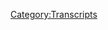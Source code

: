 {{Transcript
    | title         = [[6: Inauguration Speech Recap]]
    | caption       = [https://knowledgefight.libsyn.com/knowledge-fight-inauguration-speech-recap Listen to this episode on Libsyn]
    | episodeNumber = [[6: Inauguration Speech Recap|6]]
    | length        = 02:02:24
}}

{{MessageBox
    | header     = Warning: Bot Generated Content
    | text       = This transcript was automatically generated by transcription software and likely contains many mistakes and misattributions. Please check the audio for definitive quotes, attribution, and context.
    | image      = N3yvass4myg91.webp
    | imagewidth = 50px
    | id         = warning
}}

{{TranscriptBlock
    | name      = Alex Jones
    | timestamp = 00:00:00.000
    | text      = Andy in Kansas, you're on the air. Thanks for holding. Well, Alex, I'm a first time caller. I'm a huge fan. I love your work.
}}

{{TranscriptBlock
    | name      = Dan
    | timestamp = 00:00:08.000
    | text      = Hey, everybody, welcome back to knowledge fight. I'm Dan Jordan. Today we take another adventure down into the land of Alex Jones and his insanity. I watch too much Info Wars, and I have no fucking clue what he's on about and I will do my best to explain what's going on in the world. Let's hope to you.
}}

{{TranscriptBlock
    | name      = Jordan
    | timestamp = 00:00:27.000
    | text      = Well, it's going on in the world is going on in the imaginary world who maybe a better way of describing it the world of Jones. Yes. As it were The World According to Garp. Yeah, I've been
}}

{{TranscriptBlock
    | name      = Dan
    | timestamp = 00:00:39.000
    | text      = wrestling with a few things. All right. Today's episode is going to involve the 14 hour live broadcast that Infowars did, which everyone can agree is excessive,
}}

{{TranscriptBlock
    | name      = Jordan
    | timestamp = 00:00:50.000
    | text      = that there's no way anybody watched more than a half hour of it. Right.
}}

{{TranscriptBlock
    | name      = Dan
    | timestamp = 00:00:55.000
    | text      = I think a lot of people watched a bunch of it. That's crazy. I know that I was checking it out. periodically. Yeah.
}}

{{TranscriptBlock
    | name      = Jordan
    | timestamp = 00:01:02.000
    | text      = Did they have like the live viewers on it?
}}

{{TranscriptBlock
    | name      = Dan
    | timestamp = 00:01:04.000
    | text      = Yeah, it points it was in the 1000s. You know, it fluctuated as much as all these things do. Pretty much every year me and Matt Riggs get together and watch podcast Athan, right. Charity of Marathon show salutely. And you know, you see the number go up and down. And that's just you know, people don't have time for this bullshit. Yeah.
}}

{{TranscriptBlock
    | name      = Jordan
    | timestamp = 00:01:23.000
    | text      = long as things people drop in, drop out. A lot of people donate. You're watching a
}}

{{TranscriptBlock
    | name      = Dan
    | timestamp = 00:01:27.000
    | text      = long time though. I myself, I'm not super thrilled to admit this. I could really only make it through a couple hours of it before I had to like retreat to the safe waters. Oh,
}}

{{TranscriptBlock
    | name      = Jordan
    | timestamp = 00:01:38.000
    | text      = how are you? How are you not super thrilled that you made it through a couple hours? Well, because the hours I would have gotten through maybe 45 minutes if I was really focused on something else.
}}

{{TranscriptBlock
    | name      = Dan
    | timestamp = 00:01:50.000
    | text      = Oh, the hours that I made it through the reason I'm not excited about it. Were hours where Paul Joseph Watson was hosting PJ WP JW. Who hates SJW now hates him. And then David Knight.
}}

{{TranscriptBlock
    | name      = Jordan
    | timestamp = 00:02:00.000
    | text      = We're like, who's the most boring?
}}

{{TranscriptBlock
    | name      = Dan
    | timestamp = 00:02:02.000
    | text      = He's a smug prick. Yeah, it was a Santa beard.
}}

{{TranscriptBlock
    | name      = Jordan
    | timestamp = 00:02:05.000
    | text      = How is how is our girl Leah and McAdoo Leanne McAdoo
}}

{{TranscriptBlock
    | name      = Dan
    | timestamp = 00:02:09.000
    | text      = was fine. She was fine. Most of what I watched her do was interview a guy about how Russia is okay. That was a big narrative they kept spinning was like they talked way too much about Russia. Like
}}

{{TranscriptBlock
    | name      = Jordan
    | timestamp = 00:02:23.000
    | text      = they have to establish because the whole because for so long, all of Alex Jones Show was Russian baiting, basically. So now they have to establish that Russia is okay. Yeah, in order to justify pretending that none of the past 20 years have happened. Yeah.
}}

{{TranscriptBlock
    | name      = Dan
    | timestamp = 00:02:41.000
    | text      = And actually, one of the things I was going to do is because this inauguration, 14 hour broadcast is so unwieldy and so on almost impossible to cover. Yeah. I wanted to think, like, maybe we could do a special episode. And so I went back and listened to the 911 episode that he did. And it's shockingly boring. Really? Yeah, it's bizarrely it's just like I told you, so that was most of what it was. And he you do have to give him credit. He did. Like in the in the y2k episode, he, the blind squirrel and the crazy occasional night. He totally nailed it. Well, but to be fair, it's called out Osama bin Laden, too, but it's very easy to predict that 911 would happen and bin Laden would take responsibility, given that he'd already attacked the World Trade Center. Yes. That he wants to do it again. Yeah,
}}

{{TranscriptBlock
    | name      = Jordan
    | timestamp = 00:03:30.000
    | text      = yeah. So like, that did state loudly on the record? In the white chambers? Yeah. In the in the a look, they're putting this out there. You're not reading it, but Osama is gonna attack.
}}

{{TranscriptBlock
    | name      = Dan
    | timestamp = 00:03:44.000
    | text      = Yeah. So it's, I have a lot of theories about what happened during the inauguration. To get to get back to that, because that is what we're going to cover. Yes. And
}}

{{TranscriptBlock
    | name      = Jordan
    | timestamp = 00:03:57.000
    | text      = the the great nightmare that began on the Inauguration Day.
}}

{{TranscriptBlock
    | name      = Dan
    | timestamp = 00:04:02.000
    | text      = Well, I the Women's March just happened when we're recording this as the day after. And all that was fucking awesome. Yeah, millions of people taking to the streets. They
}}

{{TranscriptBlock
    | name      = Jordan
    | timestamp = 00:04:11.000
    | text      = were saying about 3.3 million across the country, which is an entire 1% of our population was like, fuck this dude.
}}

{{TranscriptBlock
    | name      = Dan
    | timestamp = 00:04:19.000
    | text      = And that seems low like 1%. But you have to factor in like babies, elderly.
}}

{{TranscriptBlock
    | name      = Jordan
    | timestamp = 00:04:26.000
    | text      = And even even if you go just by voting population, that's a full two and a half percent. Yeah. That is a huge part of the electorate
}}

{{TranscriptBlock
    | name      = Dan
    | timestamp = 00:04:34.000
    | text      = and the largest protest in American history. Absolutely. But what's gonna end up happening?
}}

{{TranscriptBlock
    | name      = Jordan
    | timestamp = 00:04:39.000
    | text      = It's countrywide. It's not because that's always the narrative of like, no, the heartland is real America. Yeah, country wide from fucking Kansas City. There were 1000s of women showing a heart of Texas. Yeah, yeah. Occupied Texas. Even unoccupied. Yeah, no, it was amazing
}}

{{TranscriptBlock
    | name      = Dan
    | timestamp = 00:04:58.000
    | text      = and around the world, even And I saw pictures of protests are taking place in an Erica. Yeah, that's backed up all
}}

{{TranscriptBlock
    | name      = Jordan
    | timestamp = 00:05:04.000
    | text      = seven continents there are people protesting
}}

{{TranscriptBlock
    | name      = Dan
    | timestamp = 00:05:06.000
    | text      = but we don't have feedback of what he is going to say about this and the narrative that's going to be spun. But I guarantee it. What's going to happen is he's going to conflate that with the people breaking Starbucks Windows Yeah, of the night before. It's going to be every fucking time it's going to be this wasn't a protest. It was riots, bla bla bla, bla bla, which is, I mean, we'll deal with that when we get to it. I'm having a disjointed opening because I don't know how to
}}

{{TranscriptBlock
    | name      = Jordan
    | timestamp = 00:05:32.000
    | text      = thing. Everything is overwhelming. Right now. You ever hear the whiplash of the worst day? Compared to one of the most amazing days I've ever seen? Like, I've been so hopeless and then seeing all of those women show the fuck up and like, and that's the other thing in DC. No arrests. There were 500
}}

{{TranscriptBlock
    | name      = Dan
    | timestamp = 00:05:54.000
    | text      = people were Yeah, they're like 300. But
}}

{{TranscriptBlock
    | name      = Jordan
    | timestamp = 00:05:57.000
    | text      = the Women's March Yeah. 500,000 people walking down the street zero arrests. All peaceful cops
}}

{{TranscriptBlock
    | name      = Dan
    | timestamp = 00:06:04.000
    | text      = high fiving. Yeah, yeah,
}}

{{TranscriptBlock
    | name      = Jordan
    | timestamp = 00:06:05.000
    | text      = there's no right. There's no narrative you can spin other than these are full on protesters.
}}

{{TranscriptBlock
    | name      = Dan
    | timestamp = 00:06:11.000
    | text      = Oh, there will be and we'll get to it eventually. Yeah, but fuck them. I want to start I guess here's how I'm gonna start this. I have a theory that Alex was only on the broadcast for a couple hours and just vague check ins with him. Because he was on a bender.
}}

{{TranscriptBlock
    | name      = Jordan
    | timestamp = 00:06:28.000
    | text      = Full on.
}}

{{TranscriptBlock
    | name      = Dan
    | timestamp = 00:06:29.000
    | text      = I think Alex was real drunk throughout most of inauguration weekend. Yeah. And
}}

{{TranscriptBlock
    | name      = Jordan
    | timestamp = 00:06:34.000
    | text      = well, he did go to the deplorable right? Where I'm assuming they all got shit faced.
}}

{{TranscriptBlock
    | name      = Dan
    | timestamp = 00:06:40.000
    | text      = And here I want to start with a clip of him right before the deplorable. That sort of introduces my thesis that he was very dry. He
}}

{{TranscriptBlock
    | name      = Jordan
    | timestamp = 00:06:48.000
    | text      = was he was out of out of his gourd. Yeah.
}}

{{TranscriptBlock
    | name      = Dan
    | timestamp = 00:06:52.000
    | text      = Keep in mind, he was scheduled to speak at the deplorable and this is before it
}}

{{TranscriptBlock
    | name      = Alex Jones
    | timestamp = 00:06:57.000
    | text      = will want to take over with freedom. Oh, he's drunk. Alright. So here's how it works. All the dumbasses walk around or big trench coats, that type of stuff on the earth.
}}

{{TranscriptBlock
    | name      = Dan
    | timestamp = 00:07:09.000
    | text      = So he also, I should give a point of clarification there. He always talks about the people in Washington as being in big trench coats. It's like,
}}

{{TranscriptBlock
    | name      = Jordan
    | timestamp = 00:07:19.000
    | text      = that's some spy work right there that's on spy versus spy kind of stack trench
}}

{{TranscriptBlock
    | name      = Dan
    | timestamp = 00:07:23.000
    | text      = coats and Fedora is walking around like you on the place. 1950s He goes on to get to the point where I'm absolutely positive, he's drunk.
}}

{{TranscriptBlock
    | name      = Alex Jones
    | timestamp = 00:07:32.000
    | text      = You're gonna have to actually deal with reality now. So infowars.com forward slash of live feeds. We got to go to the four ball now.
}}

{{TranscriptBlock
    | name      = Jordan
    | timestamp = 00:07:41.000
    | text      = I can't even say all of the words. I'm already
}}

{{TranscriptBlock
    | name      = Alex Jones
    | timestamp = 00:07:44.000
    | text      = late to speak. So we're gonna get on to that right now. I'm gonna sneak off and pass on some. We're gonna get to the age of fake bullshit is over. Sure. The return of man is here. Not good. Get ready. Just kind of run your ass. Oh 1776
}}

{{TranscriptBlock
    | name      = Jordan
    | timestamp = 00:08:08.000
    | text      = Wait, 3076 bail? No, no,
}}

{{TranscriptBlock
    | name      = Dan
    | timestamp = 00:08:11.000
    | text      = somebody else. 1776 for the side and he was like 1776 baby.
}}

{{TranscriptBlock
    | name      = Jordan
    | timestamp = 00:08:18.000
    | text      = Like, I gotta go find a tree to pass on our I don't know. Um, that's a dry like, he's slurring his words. Yeah, that is a drunk, man.
}}

{{TranscriptBlock
    | name      = Dan
    | timestamp = 00:08:27.000
    | text      = Absolutely. I have some more clips. I'm gonna play that further. make the argument that he has wasted no,
}}

{{TranscriptBlock
    | name      = Jordan
    | timestamp = 00:08:32.000
    | text      = he's wasted because he's trying to act. He's trying to sound like he's not wasted. Yeah, he's trying to sound professional.
}}

{{TranscriptBlock
    | name      = Dan
    | timestamp = 00:08:39.000
    | text      = And there's one point I didn't actually isolate this clip because I got lost in the 14 hours. But there's a point where he's like, screaming about how he's not drunk. Which I texted you about. It was like, that's exactly what he drunk people drunk is thing you can do. I've been a doorman at bars. Yeah, every single person who gets thrown out? Yeah, I'm not drunk. You're drunk.
}}

{{TranscriptBlock
    | name      = Jordan
    | timestamp = 00:08:57.000
    | text      = I'm not drunk. Are you accusing me of having too much to drink? I had a sip.
}}

{{TranscriptBlock
    | name      = Dan
    | timestamp = 00:09:04.000
    | text      = So here's my here's my thesis that may be developed over the course of this episode. Okay. It's a three prong thesis. All right. The first is that Alex was wasted through most of the weekend and that's why they kept him off air and had David Knight hosting most of their coverage for the 14 hours. All right,
}}

{{TranscriptBlock
    | name      = Jordan
    | timestamp = 00:09:21.000
    | text      = we got that one. That's pretty well established. David
}}

{{TranscriptBlock
    | name      = Dan
    | timestamp = 00:09:23.000
    | text      = Knight back in studio Leann McAdoo, also in studio Paul Joseph Watson lives in London. So he wasn't he just Skypes in and stuff like that. All right, Alex and Owen Shroyer and Rob do. We're on the ground? Rob do of course is the cameraman who sometimes gets on camera and yeah, is not great yet. Oh, also, they had shots because there's like cameras on top of cameras. It's a Communist Chinese restaurant. Yeah. And you could smell they
}}

{{TranscriptBlock
    | name      = Jordan
    | timestamp = 00:09:53.000
    | text      = have cameras that are videotaping people videotaping people. Yes. To prove that there is yeah
}}

{{TranscriptBlock
    | name      = Dan
    | timestamp = 00:09:59.000
    | text      = Rob. Do his elaborate camera setup. He has one of those things, the stabilizers Yeah. But what's attached to it is two iPhones. They don't even have cameras, they have iPhones that they're using with a boom mic.
}}

{{TranscriptBlock
    | name      = Jordan
    | timestamp = 00:10:13.000
    | text      = You know, the the cameras on the iPhones aren't that bad? No, I agree. I mean, there there's there's some good stuff. I'm not advertising for iPhones.
}}

{{TranscriptBlock
    | name      = Dan
    | timestamp = 00:10:21.000
    | text      = No, but you'd think a professional operation would have cameras as opposed to what I have. Well,
}}

{{TranscriptBlock
    | name      = Jordan
    | timestamp = 00:10:26.000
    | text      = we've already established their money stream is very
}}

{{TranscriptBlock
    | name      = Dan
    | timestamp = 00:10:29.000
    | text      = suspect. tenuous. Yeah. So my first thesis is that that Alex was drunk and they kept him off air for a large portion of it, which kind of makes it boring. Because we want Alex we don't want
}}

{{TranscriptBlock
    | name      = Jordan
    | timestamp = 00:10:39.000
    | text      = these other word drunk on broadcasts the whole time or 10 hours. That would be the best thing I've ever seen. I wouldn't have turned it off. No, that would be the most compelling situation to watch. So my specially because you know, he would fall in and out of sleep at least once or twice. Oh, yeah. He's pissing on a tree.
}}

{{TranscriptBlock
    | name      = Dan
    | timestamp = 00:10:55.000
    | text      = And he's drunk before the ball. Imagine after amazing. Actually, I think I have a clip from after. Okay. But the second prong of my thesis, do you have the speech? Which speech
}}

{{TranscriptBlock
    | name      = Jordan
    | timestamp = 00:11:11.000
    | text      = at the at the deplorable? No, that was oh, God, that was that must have been
}}

{{TranscriptBlock
    | name      = Dan
    | timestamp = 00:11:15.000
    | text      = incredible. I think that's behind closed doors. Shit, like Hillary at Goldman Sachs. Yeah. But the second prong of my thesis is that he wasn't really welcomed there at the inauguration. Oh, that Trump didn't even really invite him. He went to this deplorable, which was a secondary thing. It's like, if you go to like, Wrestlemania, there's wrestle con, then yeah, you go to like, some big event. There's a secondary event. Yeah, he was invited to deplorable. But there's a video and it's not really good for audio. So I didn't put it on in our collection. There's a video of him getting thrown out of the inauguration. No, there's a video of cops taking him out of a big crowd past a barrier.
}}

{{TranscriptBlock
    | name      = Jordan
    | timestamp = 00:11:55.000
    | text      = That is and he's going to spin it as far as on safety. Of course.
}}

{{TranscriptBlock
    | name      = Dan
    | timestamp = 00:11:58.000
    | text      = Oh, sure. Too many, too many people were coming at me the globalists. Yep. So
}}

{{TranscriptBlock
    | name      = Jordan
    | timestamp = 00:12:03.000
    | text      = there's a were afraid of me, you know, telling the truth. All of the clips
}}

{{TranscriptBlock
    | name      = Dan
    | timestamp = 00:12:06.000
    | text      = that he posted, all the interviews are him just somewhere on the street, surrounded by like 10 or 20 people. Okay, so all of the clips are places that you don't need access to get to. I have no evidence that he's actually anywhere important. That is amazing. So my secondary thesis merged with my first one is that this is all sort of an elaborate charade about his access that he has. Yeah. And he knows it. And he's cracking under the pressure.
}}

{{TranscriptBlock
    | name      = Jordan
    | timestamp = 00:12:33.000
    | text      = And he's not in the actual inauguration. really fucks him up, because he feels like he is taking credit for his carry in the water. Exactly. Yeah. And then all of a sudden to be betrayed like that, which we all saw coming. Every single and he wants to
}}

{{TranscriptBlock
    | name      = Dan
    | timestamp = 00:12:54.000
    | text      = burn. You're, like sort of weirdo. People. You're functionaries who are a liability. You got to burn them.
}}

{{TranscriptBlock
    | name      = Jordan
    | timestamp = 00:13:02.000
    | text      = Well, and this is the first time he's ever been stepped on on the way to the top because he's never had well, he's no one's ever allowed him. Exactly. Yeah. Nobody's he's never had anybody to step on him because nobody likes him or wants him anywhere. No. And then all of a sudden, he he did some he did some groundwork and it's like, now I gotta kick you to the curb. Yeah, I that must be a horrifying now. I kind of feel bad for him. I don't. Okay, good point,
}}

{{TranscriptBlock
    | name      = Dan
    | timestamp = 00:13:28.000
    | text      = I hope just on the last episode, he's very evil. Yeah, it's not so good. Fuck him. So I think that what's happening is that Trump has led him along in a big way. Yeah. And now it's gotten to a point where it's like, look, I'm actually president now. Yeah, I can't have you at the gala are going to cause a scene like
}}

{{TranscriptBlock
    | name      = Jordan
    | timestamp = 00:13:45.000
    | text      = he's led on all of his supporters like the day of like, the first thing he signed was like, middle class people need to pay more interest on their mortgage.
}}

{{TranscriptBlock
    | name      = Dan
    | timestamp = 00:13:54.000
    | text      = So it wasn't a part of any No,
}}

{{TranscriptBlock
    | name      = Jordan
    | timestamp = 00:13:56.000
    | text      = zero part of that. Yeah, all of his supporters are like, it's time for the middle class to really take over and then the first thing he does is go do we're gonna need you to spend more money and they're like, What the fuck
}}

{{TranscriptBlock
    | name      = Dan
    | timestamp = 00:14:07.000
    | text      = yeah, it's gonna be really shocking, like the waves of awareness that start by
}}

{{TranscriptBlock
    | name      = Jordan
    | timestamp = 00:14:12.000
    | text      = you. You tried to tell people just like He is lying to you, but just like he's lied to everyone. Yep.
}}

{{TranscriptBlock
    | name      = Dan
    | timestamp = 00:14:20.000
    | text      = But no, it's fake news, media, fake news. So if you, let's just get into it. There's one clip that I think is sort of coherent enough of it, and it's after the inauguration speech, and sort of a breakdown. It's sort of a, like a, let's, that's, let's fuckin take this apart piece by piece. Okay, the inauguration speech, and I don't think he does a really great job of it. But here is the beginning of the clip where he introduces his thesis, okay, about what Trump's inauguration speech was all about. Oh, boy.
}}

{{TranscriptBlock
    | name      = Alex Jones
    | timestamp = 00:14:57.000
    | text      = First off, let me just check it out. breath here and break down what just happened here today? Undoubtedly. This was providence. This was American destiny being re invoked. This was Trump declaring the birthright of this Republican George Washington talked about a
}}

{{TranscriptBlock
    | name      = Jordan
    | timestamp = 00:15:15.000
    | text      = little bit dog whistling. birthright means birth white.
}}

{{TranscriptBlock
    | name      = Dan
    | timestamp = 00:15:19.000
    | text      = Yep. That is that is straight up code. Oh, yeah. You know that every white supremacist got super thrilled. Yeah, to hear that sort of thing. Oh, yeah. But I, this is actually going to get into the third prong of my thesis. And that is that what we're witnessing is Alex Jones sort of being in charge of a move towards the accuracy, a Christian theocracy. Okay. And you're gonna see this sort of be established throughout this, this clip, right? And it's, if you pair it with him being a drunk on the streets, it's pretty funny. But if you take it just have like, Oh, this is the stated objective. It's incredibly scary. Okay. So get ready to get a little bit scared, and a little bit funny.
}}

{{TranscriptBlock
    | name      = Alex Jones
    | timestamp = 00:16:03.000
    | text      = And that Providence that started back in 1776. He invoked it, it was so historical, and I knew they were going to invoke it just came into my mind. And I knew even though he hasn't given the speech, I haven't talked to Trump about this. I knew what was about to happen. And I said, I got a tweet, that they're going to re invoke the birthright, I could just feel it, because that's really what this is. And then the media was asking me it was New York Times, it seems like they said, you talked to Trump. And how'd you know he was at a speech? Nobody else did? And I said, No, this is Americana. You understand? We're reading the same book. It's the same spirit. So I will tell them when I'm talking to Trump, the spirit of America, can you feel it rising? Trump feels it, he knows it. He loves it. And he wants to serve the people and empower the people to have America be incredibly welcome again, and empower the globe.
}}

{{TranscriptBlock
    | name      = Jordan
    | timestamp = 00:16:55.000
    | text      = That coming in and away from the microphone is definitely its pro. He wants to empower and power it.
}}

{{TranscriptBlock
    | name      = Dan
    | timestamp = 00:17:01.000
    | text      = I don't think he's drunk in this clip, but I think he's probably hungover. Yeah, but or maybe not. Maybe all of his weirdo supplements are actually hangover cures. Maybe that's the secret all along. That could have been the secret if you're hung over take Super Male Vitality, vitality, boom, right back to if it is, I gotta order. So most
}}

{{TranscriptBlock
    | name      = Jordan
    | timestamp = 00:17:19.000
    | text      = telling thing that he said was I haven't talked to Trump about it.
}}

{{TranscriptBlock
    | name      = Dan
    | timestamp = 00:17:24.000
    | text      = No, no. He said, I have. Oh, no. He said, I have wheat, not the tweet. No,
}}

{{TranscriptBlock
    | name      = Jordan
    | timestamp = 00:17:29.000
    | text      = I swear to God. He said he hasn't talked to Trump about
}}

{{TranscriptBlock
    | name      = Dan
    | timestamp = 00:17:31.000
    | text      = it. No, no, no, no. Okay. The tweet and the Providence ideas he didn't talk to Trump about, but what he has talked to him about is the spirit of America rising.
}}

{{TranscriptBlock
    | name      = Jordan
    | timestamp = 00:17:41.000
    | text      = Up Play that again, okay, because I swear, because the media is the media as the speech.
}}

{{TranscriptBlock
    | name      = Alex Jones
    | timestamp = 00:17:47.000
    | text      = I haven't talked to Trump about having talked to Trump about it, what was about to happen? And I said, I've got a tweet, that they're going to re invoke the birthright, I can just feel it, because that's really what this is. And then the media was asking me if the New York Times had seen the tweet, they said, you talked to Trump, and how'd you know he was at a speech nobody else did? And I said, No, this is Americana. You understand? We're reading the same book. It's the same spirit. So I will tell them when I'm talking about Trump, the spirit of America, can you feel it rising?
}}

{{TranscriptBlock
    | name      = Dan
    | timestamp = 00:18:15.000
    | text      = So he says that too, though, like at the end, he said he will talk
}}

{{TranscriptBlock
    | name      = Jordan
    | timestamp = 00:18:19.000
    | text      = to them or he will talk to Trump. I'm telling you, okay, what he is saying is one the media asked him they did not know. And two, he didn't talk to Trump, but there's a mind meld there. Yeah, so he is trying to, he's trying to consider himself part of that. When it's very clear that Trump is cutting off communication there. Yeah, it's
}}

{{TranscriptBlock
    | name      = Dan
    | timestamp = 00:18:44.000
    | text      = like a, like an axe who's starting to move away from you? Yeah, you're like, No, I gave them all their great ideas. Yeah, we're on page. Yeah. Who are you protesting a little too much.
}}

{{TranscriptBlock
    | name      = Jordan
    | timestamp = 00:18:55.000
    | text      = Exactly. No, he he is afraid that he has lost all of that connection to Trump. Because if he loses that connection, then the non existent media questions become even more non existent. Somehow, even in his own imagination, he will have to admit the media isn't talking to me anymore because I'm not a player anymore.
}}

{{TranscriptBlock
    | name      = Dan
    | timestamp = 00:19:19.000
    | text      = Yeah, all I've got is these these weird dudes who come on my show? No, like he does have a roster like a cadre of weirdos who do come on his show pretty regularly. Who we're all just like, on exactly the same page as him.
}}

{{TranscriptBlock
    | name      = Jordan
    | timestamp = 00:19:36.000
    | text      = One of us yeah, there's one of us. Google guy go Google guy got one of us.
}}

{{TranscriptBlock
    | name      = Jordan
    | timestamp = 00:19:43.000
    | text      = And we're reference to the 1920s movie freaks. Yeah.
}}

{{TranscriptBlock
    | name      = Dan
    | timestamp = 00:19:47.000
    | text      = And miraculously all the people who come on and shares opinions Skype in from rooms or bedrooms that look empty rooms. Yeah. So anyway, I think you nailed
}}

{{TranscriptBlock
    | name      = Jordan
    | timestamp = 00:19:59.000
    | text      = their moms are like The pizza rolls are done. Shut up, mom and you knock your ration
}}

{{TranscriptBlock
    | name      = Dan
    | timestamp = 00:20:04.000
    | text      = Mommy, I'm talking to Alex. So you rightfully hit the nail on the head that Alex and Trump have some sort of communication, possibly it's waning. Alex has some things to say about that.
}}

{{TranscriptBlock
    | name      = Alex Jones
    | timestamp = 00:20:17.000
    | text      = The message we heard in the speech has been my message for over a decade. Longer than that, but this is Americanism versus globalism. So Trump isn't reading from my sheet of music. It's the sheet of music. That's reality. And that's why it's so similar. When I say on the show, don't you hear Trump say later? Okay. And yes, Trump, obviously the host of the show, he told me, but let's just move past all that.
}}

{{TranscriptBlock
    | name      = Dan
    | timestamp = 00:20:40.000
    | text      = Of course he does. I like that. That's his classic move to let's move that. Yeah. Just move past that. Yeah. No, he listens to the show. President. Listen to my show. He's told me but to be fair, that's not a lie.
}}

{{TranscriptBlock
    | name      = Jordan
    | timestamp = 00:20:50.000
    | text      = I don't think it's a lie either.
}}

{{TranscriptBlock
    | name      = Dan
    | timestamp = 00:20:52.000
    | text      = When he was on when Trump was on Alex's show, said he was a listener. Yeah. And he said, he said that Alex's record has been spectacular. Yeah. Like his his history of
}}

{{TranscriptBlock
    | name      = Jordan
    | timestamp = 00:21:03.000
    | text      = other. The other thing. The other thing that I think is really scary is I don't think he's that much wrong about Trump giving his message. No, like Trump is pulling from that. Yep, that kind of playbook there, which is the most frightening thing.
}}

{{TranscriptBlock
    | name      = Dan
    | timestamp = 00:21:19.000
    | text      = But that's, that's, again, why I think it's important to do a show like this is you we have to illuminate the things that are being said, on this source that our now President actually believes. Yeah, he really does. And I've said this over and over again at various states of intoxication. When I'm talking to friends, I really sincerely think that people who haven't at all dwelled in weird parts of the Internet are about to be very surprised. Yeah, by what happens because some of our leaders and some of their advisors are beholden to or incredulous, have really batty dumb conspiracy ship. And the consequences of that could be staggering.
}}

{{TranscriptBlock
    | name      = Jordan
    | timestamp = 00:21:59.000
    | text      = Well, and it's also because of that isolation, where they're in their own world that just reinforces itself. There's that constant feedback loop of edits, especially like with Alex Jones, where he says something Yep. infowars.com Infowars. Then one of his crazy colors, also says it and then he cites one of those crazy colors as being people are talking about this, ya know, this whole like, big circle of people.
}}

{{TranscriptBlock
    | name      = Dan
    | timestamp = 00:22:28.000
    | text      = It's not literally alive, but it's spiritually alive. Exactly. So, you know, the inauguration went off. You know, there were a lot of people there. Yeah. Oh, tons. There were also a lot of very important people there. Maybe people who were presidents in the past, maybe
}}

{{TranscriptBlock
    | name      = Jordan
    | timestamp = 00:22:42.000
    | text      = people who are Rich's bowls, yeah.
}}

{{TranscriptBlock
    | name      = Alex Jones
    | timestamp = 00:22:45.000
    | text      = We're here. This is a giant victory for humanity. It is massive and looking at Michelle Obama, on the Jumbotron know, when they were singing the Star Spangled Banner, Obama with that arrogance smug feeling that he's better than everybody looked like he was dying in a fake smile. Michelle was frowning the entire time because these are called members who were put in power by the globalist so that they can help destroy the country and divide the nation. They are absolutely evil and what poor people not to have a future. It's why he goes to Africa says you can't have cars or air conditioning here. It was because he is literally there to hurt poor people across the board. And they needed that face, though as their cover to carry it out. Donald Trump right now is making hundreds of phone calls a day trying to get jobs into Detroit, trying to get jobs into Atlanta.
}}

{{TranscriptBlock
    | name      = Dan
    | timestamp = 00:23:37.000
    | text      = So,
}}

{{TranscriptBlock
    | name      = Jordan
    | timestamp = 00:23:38.000
    | text      = what I Well one, my fear there was we were going into a real racist place
}}

{{TranscriptBlock
    | name      = Dan
    | timestamp = 00:23:44.000
    | text      = or a transphobic. Exactly. That was tending.
}}

{{TranscriptBlock
    | name      = Jordan
    | timestamp = 00:23:48.000
    | text      = Yeah.
}}

{{TranscriptBlock
    | name      = Dan
    | timestamp = 00:23:50.000
    | text      = Yeah. mushing you showed a little bit of restraint.
}}

{{TranscriptBlock
    | name      = Jordan
    | timestamp = 00:23:53.000
    | text      = Did I was yeah, that calmed my fears a little bit. I can see that in your fanny went to Africa, which was not good,
}}

{{TranscriptBlock
    | name      = Dan
    | timestamp = 00:24:01.000
    | text      = which I think it's time to fully deal with this. I actually went and pulled the clip from Obama's speech that he gave that keeps being referenced by Alex about how black people and poor people in foreign countries can't have cars. Right. And please enjoy this clip, literally from Obama's speech that has been misrepresented repeatedly.
}}

{{TranscriptBlock
    | name      = Jordan
    | timestamp = 00:24:19.000
    | text      = I am so refreshed to hear Obama,
}}

{{TranscriptBlock
    | name      = Unknown Speaker
    | timestamp = 00:24:22.000
    | text      = Africa, we're gonna all have to work together to find ways in which collectively, we reduce carbon. But we make sure that there's some differentiation so that countries that are very wealthy are expected to do more. And countries that are still developing, you know, obviously, they shouldn't be resigned to poverty simply because, you know, the West in Europe and America got there first. That wouldn't be fair, but everybody He's gonna have to do something, everybody's gonna have to make some important choices here. And, you know, I expect that it's going to be your generation that helps lead this because if we don't, it's going to be your generation that suffers the most. Ultimately, if you think about all the youth that everybody's mentioned, here in Africa, if everybody's raising living standards to the point where everybody's got a car, and everybody's got air conditioning, everybody's got a big house. Well, the planet will boil over, unless we find new ways of producing energy.
}}

{{TranscriptBlock
    | name      = Dan
    | timestamp = 00:25:35.000
    | text      = So that's the clip that
}}

{{TranscriptBlock
    | name      = Jordan
    | timestamp = 00:25:36.000
    | text      = so that's the exact opposite of what he's insinuating it to be.
}}

{{TranscriptBlock
    | name      = Dan
    | timestamp = 00:25:40.000
    | text      = Absolutely. And that's the that's proof positive of Alex Jones not being interested in the truth and being just a complete liar. Oh, yeah, you build a fan narrative.
}}

{{TranscriptBlock
    | name      = Jordan
    | timestamp = 00:25:49.000
    | text      = You're gonna miss that voice. You're gonna miss that Obama voice so bad. We'll be around. I love it. You know, there's there's so many criticisms I have about Obama, especially regarding drone warfare, crazy torture, on so many, you know, so many prisoners of political means, and not even not even, you know, the lower prison, he released Chelsea Manning, which is great, which is the rest thing. Yeah. But there's still problems like, god dammit, if he wasn't trying so fucking hard to make the best decision available to him at every time. And
}}

{{TranscriptBlock
    | name      = Dan
    | timestamp = 00:26:27.000
    | text      = you could hear it even in that clip him like, in a minute of audio, he's able to lay out a problem. show both sides of it, and say where the considerations are. Yeah, we have a problem with carbon consumption, and it's causing global issues.
}}

{{TranscriptBlock
    | name      = Jordan
    | timestamp = 00:26:44.000
    | text      = And it's not your fault. No, it's ours. It's all together to it. Yeah,
}}

{{TranscriptBlock
    | name      = Dan
    | timestamp = 00:26:50.000
    | text      = absolutely. No, it at the time? Of course not. But we've gotten to this place now, where if everybody used carbon emissions, stuff like it like we do, right, we would be totally fucked.
}}

{{TranscriptBlock
    | name      = Jordan
    | timestamp = 00:27:00.000
    | text      = But if we are, if we roll back all equally, you're still the ones most fucked? Yeah. And that's his entire point. We're trying to do more of our part because we did more of the damage.
}}

{{TranscriptBlock
    | name      = Dan
    | timestamp = 00:27:13.000
    | text      = Yes. And within that clip, he even clearly says, you know, we have to find a way to not resign you to poverty, and not completely destroyed the societies that we have built already. Absolutely. So
}}

{{TranscriptBlock
    | name      = Jordan
    | timestamp = 00:27:26.000
    | text      = it's like, do you mean, the thing that makes sense? It's the
}}

{{TranscriptBlock
    | name      = Dan
    | timestamp = 00:27:29.000
    | text      = literal opposite of what Alex says. He's saying, yeah, it's fucking insanity.
}}

{{TranscriptBlock
    | name      = Jordan
    | timestamp = 00:27:34.000
    | text      = It's he that yeah, just saying that Obama hates poor people, or that Trump is trying to bring jobs back whenever Obama brought all the jobs back tons. Like he did that with the auto bailout. Whenever it was so close to all of those places just being like, well, GM is gone. Yeah. Like it was very close to that. And at no point in time, does anybody ever give him the credit of being the guy who forced that shit through right
}}

{{TranscriptBlock
    | name      = Dan
    | timestamp = 00:28:04.000
    | text      = and against principles? To some extent? Absolutely. Well, the end result of me not doing this is more important to my principles than saying, like, let's not bail out these businesses that made bad decisions,
}}

{{TranscriptBlock
    | name      = Jordan
    | timestamp = 00:28:17.000
    | text      = which is why that That's right. An adult? Yeah. Where are where are the adults?
}}

{{TranscriptBlock
    | name      = Jordan
    | timestamp = 00:28:24.000
    | text      = I don't know, where do they go? freezin
}}

{{TranscriptBlock
    | name      = Dan
    | timestamp = 00:28:27.000
    | text      = tell you, they're not an occupied text. They're not there. So here's another another fun clip, to get to this is a little meandering towards the middle and end. But it starts with an awesome lie. And I'd like to remind you that statistically, I can confirm for you that 6% of Alex Jones's audience is under the age of 18. Correct. Keep that in mind as this clip starts.
}}

{{TranscriptBlock
    | name      = Alex Jones
    | timestamp = 00:28:50.000
    | text      = The amount of young people, the amount of teenagers that are listeners, this is indicative of the huge, incredible awakening that is happening on a planetary scale, not just here. So make no mistake, this revolution against globalism, this revolution against globalism is something that belongs to the people and Trump said that this revolution is about you. You are what empowers it, you are the future. And we're gonna get out of your way and let you have your destiny. Have your dreams and we understand America special in that destiny, and that as America goes, the rest of the world goes. Washington envisioned all of this in his farewell address. He saw this not in Providence in a vision. And now it's all come true. The enemy knew that. That's why they always invoke the occult invoke, don't talk about God, wait, right. I'm talking about providence. Don't say, you know, America is great and all this stuff, to demoralize us not to have this birthright. It's when they teach you in school, how horrible you know, the idea of American providence and manifest destiny. And all of this is and talk about the problems and crimes associated. There's problems and crimes associated with any humans or any movement, but overall the greater Destiny could have Beat tyranny worldwide and to stop a great evil in the future, and I believe it's gonna be this republic in the future that defeats the entire world government anti human eugenics anti human technocracy system. So
}}

{{TranscriptBlock
    | name      = Dan
    | timestamp = 00:30:13.000
    | text      = it's an anti human eugenics based technocracy system, but that's almost like a Philip K Dick.
}}

{{TranscriptBlock
    | name      = Jordan
    | timestamp = 00:30:21.000
    | text      = What is a human eugenics? technocracy? Is the saying that we're going to turn well, one we've already established Chimera as a real be right. And we're gonna turn people into computers. It's the
}}

{{TranscriptBlock
    | name      = Dan
    | timestamp = 00:30:36.000
    | text      = singularity my friend.
}}

{{TranscriptBlock
    | name      = Jordan
    | timestamp = 00:30:37.000
    | text      = I mean, that's common, no matter what we do. Yeah,
}}

{{TranscriptBlock
    | name      = Unknown Speaker
    | timestamp = 00:30:40.000
    | text      = that's how we already have cyborg. So
}}

{{TranscriptBlock
    | name      = Jordan
    | timestamp = 00:30:42.000
    | text      = we're gonna, we're gonna go with the gray goo theory.
}}

{{TranscriptBlock
    | name      = Dan
    | timestamp = 00:30:45.000
    | text      = Well, the the eugenics part is basically just, that's about abortion and Planned Parenthood. Yeah, the technocracy I believe is about the singularity and the our growing reliance on a surveillance state. And so like, that's like, which is a legitimate fear, you want to complain about that we can talk? You know, that's, that's fine. I don't know what the I guess the anti human part is just he thinks that they are Satanic and hate people.
}}

{{TranscriptBlock
    | name      = Jordan
    | timestamp = 00:31:09.000
    | text      = Yeah, he goes, he goes with the religion. Do you okay, here's where we're gonna. Here's where we're gonna get into another thing right there. Um, is there any Christian principle he adheres to other than saying he's
}}

{{TranscriptBlock
    | name      = Dan
    | timestamp = 00:31:24.000
    | text      = a Christian? Ah, he, I mean, it's because he lies
}}

{{TranscriptBlock
    | name      = Jordan
    | timestamp = 00:31:27.000
    | text      = all the time. So we got that commandment. That's one of the big ones. That's one of the big ones. Perhaps the biggest one,
}}

{{TranscriptBlock
    | name      = Dan
    | timestamp = 00:31:35.000
    | text      = he doesn't honor his father because he claims that he did things he didn't do, clearly. Okay, lies about his dad's battlefield.
}}

{{TranscriptBlock
    | name      = Jordan
    | timestamp = 00:31:42.000
    | text      = What happened to his mother? No. Is he the first like Jesus to come from his dad's but it's a chimera. He's a chimera,
}}

{{TranscriptBlock
    | name      = Jordan
    | timestamp = 00:31:52.000
    | text      = or a clone could be he could be a clone should?
}}

{{TranscriptBlock
    | name      = Jordan
    | timestamp = 00:31:55.000
    | text      = That's that's a possibility.
}}

{{TranscriptBlock
    | name      = Dan
    | timestamp = 00:31:57.000
    | text      = I don't I don't actually know too much about his mom. I feel like it might be important to do research about I think, I think leave her alone. If she wants to be left his family that isn't invoked by him. I have no interest in knowing about because it seems like sort of not fair game. Right. His his son, to the extent that he is an Info Wars reporter is fair game. But at the same time, I don't want to make fun of him because he's a kid. He's a kid. His dad is fair game, because he is. He's brought up a ton and makes a weird toothpaste decision. Has
}}

{{TranscriptBlock
    | name      = Jordan
    | timestamp = 00:32:27.000
    | text      = his dad ever been on the show? No, I
}}

{{TranscriptBlock
    | name      = Dan
    | timestamp = 00:32:28.000
    | text      = don't know. I don't think so. Okay, but also, this is an announcement that needs to be made. I don't have a clip of this. But the Infowars on the last episode, when we found out that they're selling body armor, I predicted that they're gonna start selling guns. And now they have started selling gun parts.
}}

{{TranscriptBlock
    | name      = Jordan
    | timestamp = 00:32:44.000
    | text      = God that's fucking
}}

{{TranscriptBlock
    | name      = Dan
    | timestamp = 00:32:48.000
    | text      = they announced on the 14 hour broadcast that they're selling ar 15 lowers which is the central piece of an AR 15 which is the gun that is most commonly used in mass shooting, which is really problematic.
}}

{{TranscriptBlock
    | name      = Jordan
    | timestamp = 00:33:02.000
    | text      = I I'm kind of anti human right now after
}}

{{TranscriptBlock
    | name      = Dan
    | timestamp = 00:33:07.000
    | text      = I'm pro anti the choices we keep making technocracy
}}

{{TranscriptBlock
    | name      = Jordan
    | timestamp = 00:33:10.000
    | text      = is probably better than a gun based economy like, I don't know, man,
}}

{{TranscriptBlock
    | name      = Dan
    | timestamp = 00:33:17.000
    | text      = a bunch of crazy, paranoid religious folks with guns.
}}

{{TranscriptBlock
    | name      = Jordan
    | timestamp = 00:33:22.000
    | text      = It is. It is hard to make the argument that humans are a net positive for the
}}

{{TranscriptBlock
    | name      = Dan
    | timestamp = 00:33:28.000
    | text      = earth at this point. Yeah.
}}

{{TranscriptBlock
    | name      = Jordan
    | timestamp = 00:33:30.000
    | text      = Or even a net positive for each other.
}}

{{TranscriptBlock
    | name      = Dan
    | timestamp = 00:33:33.000
    | text      = Yeah. I mean, you know, there's, there's always exceptions to rules. And there's some great people out there, but yeah, most of them seem pretty shitty. Yeah. That last clip, I think, illustrated one of the problems that I had with editing this up and getting these clips ready. And that is that this speech is about 12 minutes of uninterrupted talking, wow, doesn't stop for a breath for like 10 minutes. And he's just it's verbal, jazz. Yes. scatting. And I don't know
}}

{{TranscriptBlock
    | name      = Jordan
    | timestamp = 00:34:02.000
    | text      = where there can't there can't be a through line to that because even in that little clip, there was barely a little consistency in message there. Oh, it is
}}

{{TranscriptBlock
    | name      = Dan
    | timestamp = 00:34:10.000
    | text      = sort of like we beat the globalists. Yeah.
}}

{{TranscriptBlock
    | name      = Jordan
    | timestamp = 00:34:14.000
    | text      = And it was like, does he does he not? You know, we committed like a lot of genocide. Does he like not like the genocide
}}

{{TranscriptBlock
    | name      = Dan
    | timestamp = 00:34:26.000
    | text      = get this that was the globalists that did that.
}}

{{TranscriptBlock
    | name      = Jordan
    | timestamp = 00:34:28.000
    | text      = God there's just that they
}}

{{TranscriptBlock
    | name      = Dan
    | timestamp = 00:34:32.000
    | text      = have never done that kind of thing. But the
}}

{{TranscriptBlock
    | name      = Jordan
    | timestamp = 00:34:34.000
    | text      = Patriots that he likes from Texas, tried to kill all the Mexicans like I love the Remember the Alamo as like, we're defending ourselves when it's like no, you want to take all their stuff.
}}

{{TranscriptBlock
    | name      = Dan
    | timestamp = 00:34:48.000
    | text      = Remember parts of the Alamo? Yeah. That's really what the message is. So this next clip it I don't remember exactly where it goes, but it's more bebop and and scatting. Having to do with the new world order
}}

{{TranscriptBlock
    | name      = Alex Jones
    | timestamp = 00:35:02.000
    | text      = did everything in the world orders done has been decided to bring this country down because they can't have a big free, open, wealthy nation state with a big fat middle class, upwardly mobile people inside this impoverished anti human world government system or establishing the American system is too much competition for them. They admit that in the white papers, the British government 200 years ago wrote, they couldn't compete with the American system. And again, the British now are throwing off globalism, they're throwing off these winners. So this is an incredible time to be alive. It is an amazing time to be alive. And it is quite frankly, so humbling and stunning. The fact that we go through these crowds of people, and people of every race, color, creed are all just humans with red blood. This is breaking the will of the media that's trying to
}}

{{TranscriptBlock
    | name      = Dan
    | timestamp = 00:35:47.000
    | text      = you pan around that audience, by the way, and there's like, I bet it's all white, I would say 98%. We do get some interviews a little bit later in these clips, he manages to find the one black guy whose
}}

{{TranscriptBlock
    | name      = Jordan
    | timestamp = 00:35:59.000
    | text      = god that tokenism as like a representative idea is so disappointing.
}}

{{TranscriptBlock
    | name      = Dan
    | timestamp = 00:36:04.000
    | text      = He interviews two people later and one of them is a black guy who I think is a preacher. And the other is an incredibly angry Indian dude. Awesome. That's a tease.
}}

{{TranscriptBlock
    | name      = Jordan
    | timestamp = 00:36:15.000
    | text      = Was it actually Dinesh D'Souza?
}}

{{TranscriptBlock
    | name      = Dan
    | timestamp = 00:36:19.000
    | text      = I think he's under house arrest. He's fucking
}}

{{TranscriptBlock
    | name      = Jordan
    | timestamp = 00:36:20.000
    | text      = nuts. Yeah. No, but here's the thing. And what he said that is, is actually true, which is that the fat middle class has been taken away. There's no upward mobility at this point. Yeah. And his reasoning for it is so wrong. Like the people who have taken it away are the ones who are in control of the White House and the Congress right now. And eventually the Supreme Court.
}}

{{TranscriptBlock
    | name      = Dan
    | timestamp = 00:36:50.000
    | text      = Yeah. I mean, it's it's people who are in business who have done this.
}}

{{TranscriptBlock
    | name      = Jordan
    | timestamp = 00:36:53.000
    | text      = Yeah. Who did it on purpose for it like those people drive me insane? Because it's like, you have a billion dollars. And you're using all this wealth and influence to turn that billion dollars into $2 billion,
}}

{{TranscriptBlock
    | name      = Dan
    | timestamp = 00:37:06.000
    | text      = or 1.2 billion. You have? No,
}}

{{TranscriptBlock
    | name      = Jordan
    | timestamp = 00:37:09.000
    | text      = you have no reason to do any of this other than this weird, sociopathic, greedy, like mental illness.
}}

{{TranscriptBlock
    | name      = Dan
    | timestamp = 00:37:16.000
    | text      = I think what it is, is that people who are really rich now a lot of them are super jealous of old money. There's no money and old money and I think that people believe this is a kind of an assumption on my part. I'm not I don't have any facts to back this up. But I know that new money is kind of scoffed at as opposed to the people who are like the Rockefellers like Trump. Carnegie Trump is very scoffed at Yeah, and I think that these billionaire folk, they're like if we amass enough money, next generation will be old money. Yeah, there's an idea that they could become the new old money right? Well, and
}}

{{TranscriptBlock
    | name      = Jordan
    | timestamp = 00:37:51.000
    | text      = I do think that there is kind of some of that happening right now where I'm sure upward mobility I'm sure they look down on those Silicon Valley billionaires are like birds. Yeah. Oh, you guys don't even what are you still gonna wear a fucking hoodie? nouveau riche asshole. Yeah,
}}

{{TranscriptBlock
    | name      = Dan
    | timestamp = 00:38:09.000
    | text      = you can't show up without an eye. Yeah.
}}

{{TranscriptBlock
    | name      = Jordan
    | timestamp = 00:38:13.000
    | text      = Without an ascot. So this clip is the one true rule of knowledge. Right, ladies and gentlemen, we're wearing as we are always Ascot knit up. So here we go.
}}

{{TranscriptBlock
    | name      = Alex Jones
    | timestamp = 00:38:22.000
    | text      = Create racial division, and trying to say that if you're not a white person, you can't you know, have godlike private property or future you don't have the American birthright, you don't have a future of wealth. That's your enemy. That's racist. This is a cult programming to make people poor and make them the slaves of the globalist who all over the world will play different groups off against each other, which Ukraine, they'll play Catholic off against Orthodox, or it's a country in Africa, they'll play the Christians off against the, you know, the Animus of the Muslims or vice versa. It's all divide and conquer because the elite are destroying nation states and trying to make us poor.
}}

{{TranscriptBlock
    | name      = Jordan
    | timestamp = 00:38:59.000
    | text      = That's true. Cool. That's 100% True. Well,
}}

{{TranscriptBlock
    | name      = Jordan
    | timestamp = 00:39:03.000
    | text      = I think he's absolutely right there. I mean, it's not the globalist, although, I mean, if we're gonna use globalist as a blanket term, but, you know, just going by post reconstruction, reconstruction aerosol How do you get wealthy people to stay wealthy and the poor people to stay poor have
}}

{{TranscriptBlock
    | name      = Dan
    | timestamp = 00:39:21.000
    | text      = two groups of poor people fight with each other? Exactly. Yeah.
}}

{{TranscriptBlock
    | name      = Jordan
    | timestamp = 00:39:24.000
    | text      = I mean, that it's such an old perfect strategy that always worked
}}

{{TranscriptBlock
    | name      = Dan
    | timestamp = 00:39:28.000
    | text      = well. This is again one of those points where whenever Alex is talking bullshit we kind of have to stop and say like when you got a good point
}}

{{TranscriptBlock
    | name      = Jordan
    | timestamp = 00:39:35.000
    | text      = he's that's a perfectly good point. I wish it wasn't directed at an imaginary enemy.
}}

{{TranscriptBlock
    | name      = Dan
    | timestamp = 00:39:40.000
    | text      = Well, that's the thing is like you have a good point we agree with your diagnosis, but we don't agree with your idea of how to treat it or what caused it. Yeah, you're describing a problem but everything else around it is wackadoo Yeah, the and wackadoo
}}

{{TranscriptBlock
    | name      = Jordan
    | timestamp = 00:39:56.000
    | text      = How did we not come up with that before I probably seven F So those are six episodes or whatever.
}}

{{TranscriptBlock
    | name      = Dan
    | timestamp = 00:40:02.000
    | text      = I can't even keep track of how many we've done Lian. wackadoo. But I want to jump straight into this next clip because it kind of, you're gonna lose a little bit of respect for him.
}}

{{TranscriptBlock
    | name      = Jordan
    | timestamp = 00:40:10.000
    | text      = Oh, no, whatever
}}

{{TranscriptBlock
    | name      = Dan
    | timestamp = 00:40:11.000
    | text      = he built
}}

{{TranscriptBlock
    | name      = Jordan
    | timestamp = 00:40:11.000
    | text      = Island hates it. Yeah, I mean, he did. He did a couple of good jobs in a row.
}}

{{TranscriptBlock
    | name      = Dan
    | timestamp = 00:40:16.000
    | text      = Yeah, but he's gonna Yeah, here we go. Here
}}

{{TranscriptBlock
    | name      = Alex Jones
    | timestamp = 00:40:18.000
    | text      = we go. So America died. Basically, in the last few years. It was a globalist program bushes and Clintons behind it with criminal elements of the intelligence agencies. But America isn't just a person, I'm sure a person doesn't get resurrected, Jesus or Lazarus. But a country can come back from the dead. And America began to come back from the dead in the last few months, and now has come back to life. The Phoenix is coming up right now. And how powerful that Phoenix is how incredible that destiny is. He's up to us. We are what breathes life into the spirit into us. And the enemy knows everything's energy. You see, forget all the religious books and all the preachers are there to control the paradigm. They that the enemy wants to destroy our spirit make us feel weak, so we don't take our birthright and destiny. We're taking the destiny in our hands. We're breathing life into it. And those devil worshippers up there the enemy devil worshiper, Obama devil worshippers. Well, now these are devil worshippers, well, not a worshiper, they want people they want to be number one, they don't like see you they see the white paper. Okay, what somebody that wants prosperity and Renaissance, they want wealth, a cornucopia. They're not jealous of somebody who's got a big house or good looking wife, or vice versa, as long as you. For me, I think your success is great. These people are devil worshipers. And what happened today was the the chief executive invited God back in and said the doors open. And instead of the people, the doors open now to you. If you want this birthright, if you want goodness, we've all got to be good. We've got to come together. And we've got to whether you're black, hire white people, if you're white, or blue, whatever the only issues that we stand for and what we believe in and transcend all the control.
}}

{{TranscriptBlock
    | name      = Jordan
    | timestamp = 00:42:10.000
    | text      = Did Trump say no? No, I don't think he did. I don't think he I don't think he asked people to come together. He definitely didn't invoke God or providence.
}}

{{TranscriptBlock
    | name      = Dan
    | timestamp = 00:42:21.000
    | text      = I think he did a little bit did he gave his overtures towards Jesus because all of
}}

{{TranscriptBlock
    | name      = Jordan
    | timestamp = 00:42:25.000
    | text      = the all of the like, I couldn't I could not listen to any of it away without vomiting. Like I just couldn't do it. No way. But I did see a couple of those, like, the list of words that have never been said in an inauguration carnage. Yeah. Yeah, there was no message of hope. And yes, we can there was pure, like, this country is turning into a monstrous nightmare. Gonna
}}

{{TranscriptBlock
    | name      = Dan
    | timestamp = 00:42:51.000
    | text      = die. Yeah. Which is I mean, I hate another point. We
}}

{{TranscriptBlock
    | name      = Jordan
    | timestamp = 00:42:55.000
    | text      = all agree. We can all agree on that. Yeah. We're all different reasons. But yeah, there. Well, I
}}

{{TranscriptBlock
    | name      = Dan
    | timestamp = 00:43:00.000
    | text      = think that we, you know, we talk about confirmation bias a bunch on the show. Yeah. And I think it is one of those things that, you know, there are other logical fallacies you can be beholden to. And one of them is actually, I think it is still just confirmation bias, you believe whatever you want to believe. Yeah. And you read into things, whatever you want to read into them. And so if you hear Trump go up there and vaguely mentioned religion up like he's brought God pain,
}}

{{TranscriptBlock
    | name      = Jordan
    | timestamp = 00:43:24.000
    | text      = yeah, that was the main part of his speech, because he said a little bit about it. Well, it's
}}

{{TranscriptBlock
    | name      = Dan
    | timestamp = 00:43:28.000
    | text      = the same thing with this. We have to say radical Islam, right? Like that idea that like
}}

{{TranscriptBlock
    | name      = Jordan
    | timestamp = 00:43:33.000
    | text      = or digital Dropbox.
}}

{{TranscriptBlock
    | name      = Dan
    | timestamp = 00:43:39.000
    | text      = But like the premise that, like, we have to say it or else we can't tackle it is such bullshit. Yeah, like the idea that we have to use these precise words. So if someone does say radical Islam, all of a sudden, it becomes code for oh, they believe everything, I believe.
}}

{{TranscriptBlock
    | name      = Jordan
    | timestamp = 00:43:55.000
    | text      = Well, and then the argument for Trump only briefly mentioning it is like, he can't say it directly. Otherwise people will No,
}}

{{TranscriptBlock
    | name      = Dan
    | timestamp = 00:44:03.000
    | text      = no, do. Did you see that speech? I think it was at the CIA meeting that he had. He said, No, no, no, it was it was it was one of the previous speeches that he gave. He was like, we're gonna take down radical Islam. You have to say it, folks. You just have to say the words. You're buying
}}

{{TranscriptBlock
    | name      = Jordan
    | timestamp = 00:44:19.000
    | text      = into that? Yeah. Yeah. You're also did didn't did Alex Jones just say it's all energy? Oh, yeah. He just said it's all energy going full hippie. He went, Yeah, he left he left to the Christian train. And was just like, hey, man, Guy is real. The spirit of the earth. Have you guys ever seen Have you guys ever played Final Fantasy seven? You remember when the bubble and up yeah, that's guy.
}}

{{TranscriptBlock
    | name      = Dan
    | timestamp = 00:44:45.000
    | text      = Now I know that we making a hard sales pitch on this body armor. One of the things I should tell you is it will align your chakra it will get your Kundalini rising.
}}

{{TranscriptBlock
    | name      = Jordan
    | timestamp = 00:44:58.000
    | text      = Have you seen the past I kneel gland on people who are wearing these. Well, that is insane the Third Eye awakens, but
}}

{{TranscriptBlock
    | name      = Dan
    | timestamp = 00:45:06.000
    | text      = that's why he sells the water filtration devices because you know the fluoride in the water calcifies your pineal gland. Yeah, that makes perfect sense. I'm actually not 100% Sure That's bullshit. But Alex has never said that. Yeah, that might just be something I read on some weird hippie webs. Yeah,
}}

{{TranscriptBlock
    | name      = Jordan
    | timestamp = 00:45:21.000
    | text      = I'm not I'm not too worried about crystals.
}}

{{TranscriptBlock
    | name      = Dan
    | timestamp = 00:45:24.000
    | text      = So that at this point, Alex gets into a little bit of a straw man attack about Russia, which is kind of fun. To give you some sort of a little bit of a setup to this. Maxine Waters was being interviewed on TV, who's Maxine Waters, she's a Democratic House member, okay, I believe
}}

{{TranscriptBlock
    | name      = Jordan
    | timestamp = 00:45:42.000
    | text      = that otherwise I'm, you know, never gonna make the right phone call. She
}}

{{TranscriptBlock
    | name      = Dan
    | timestamp = 00:45:45.000
    | text      = gives bad interviews, is the problem. So she when she's on TV, she will often say things in ways that are really easy to attack. So she becomes like, sort of a lightning rod for Republican attacks. She ends up being attacked a ton, and which is why
}}

{{TranscriptBlock
    | name      = Jordan
    | timestamp = 00:46:01.000
    | text      = she's invited back onto those shows because it's going to create that dumb drama. Yeah.
}}

{{TranscriptBlock
    | name      = Dan
    | timestamp = 00:46:05.000
    | text      = And the most recently she was talking about how if, if it comes out that the Russians were consulting with Trump about his campaign, and how to frame things like saying that Hillary is crooked, and saying that she's sick, yeah, then these should be impeachable offenses.
}}

{{TranscriptBlock
    | name      = Jordan
    | timestamp = 00:46:24.000
    | text      = Is that technically treason? I feel like anytime. Even in the Constitution, it says if there's a foreign agent that influences the election,
}}

{{TranscriptBlock
    | name      = Dan
    | timestamp = 00:46:34.000
    | text      = I don't think that's specifically in the definition of treason.
}}

{{TranscriptBlock
    | name      = Jordan
    | timestamp = 00:46:38.000
    | text      = That's a good point.
}}

{{TranscriptBlock
    | name      = Dan
    | timestamp = 00:46:40.000
    | text      = They very specifically define what it is. I don't think it may actually be I think he might have committed other treasons. But I don't think this one is better treason, but it's an impeachable offense. Absolutely. Absolutely. an impeachment her the way she was setting it up, and it's very clear, if you go watch the clip, is if we find out that this is the case, then that is an impeachable, it
}}

{{TranscriptBlock
    | name      = Jordan
    | timestamp = 00:47:01.000
    | text      = is a perfectly logical statement to say, but the way she under all the method of logic,
}}

{{TranscriptBlock
    | name      = Dan
    | timestamp = 00:47:07.000
    | text      = but what she should have said, I agree, because I studied tons of logic, formal logic in college. Yeah, I understand exactly how a B, C, modus ponens works
}}

{{TranscriptBlock
    | name      = Jordan
    | timestamp = 00:47:15.000
    | text      = at the University of Missouri. dairy program. Yeah.
}}

{{TranscriptBlock
    | name      = Dan
    | timestamp = 00:47:19.000
    | text      = Veterinary logics. Yeah. So,
}}

{{TranscriptBlock
    | name      = Jordan
    | timestamp = 00:47:23.000
    | text      = if this dog is old, then we fuckin cooler.
}}

{{TranscriptBlock
    | name      = Dan
    | timestamp = 00:47:26.000
    | text      = The problem is that she instead of saying, if we find that he was consulting with Russia, then we have to act on that. Yes. She used specific examples, like if the crooked Hillary came from them. And that's where you open yourself up to attack. Yeah, cuz if we know the tricks that Alex plays, yeah, he hears that. And he's like, Oh, Maxine Waters is accusing Russia of coming up with crooked Hillary, which isn't true, right. It's he even has played the clip on the show and then attacked it and been like, that's not what she said. It's insane. That's bananas. Yeah. So here, he goes off on that a little bit, and commits an incredible straw man fallacy arguing, arguing against an argument that no one has made.
}}

{{TranscriptBlock
    | name      = Jordan
    | timestamp = 00:48:06.000
    | text      = Oh, wonderful.
}}

{{TranscriptBlock
    | name      = Alex Jones
    | timestamp = 00:48:08.000
    | text      = The media push way too hard with all the race garbage. Now they're saying he's a Russian spy. Now. They're saying they've got communicate with him and the Russians. And literally now he tells he is not just Maxine Waters, this New York Times now says that Putin actually told him, Hillary was crooked. That's right, America, you can't have your own ideas. You can't have a strong leader. The Russians are the reason Trump got elected, and everything comes from the Russians. Everybody knows that's BS, nothing against the Russians, but we hit the Russians out. You don't come up with that. That'd be that smart cut with crooked Hillary. Like that. You're
}}

{{TranscriptBlock
    | name      = Jordan
    | timestamp = 00:48:48.000
    | text      = right. I agree.
}}

{{TranscriptBlock
    | name      = Dan
    | timestamp = 00:48:51.000
    | text      = You do hear a lot of claps and that's I think they're overthinking it. Because there's like, how many people are there? I would say a liberal estimate would be like 75.
}}

{{TranscriptBlock
    | name      = Jordan
    | timestamp = 00:49:03.000
    | text      = How would you how, what would a proctored estimate be a proctored
}}

{{TranscriptBlock
    | name      = Dan
    | timestamp = 00:49:06.000
    | text      = estimate? Since that's me, I would estimate it at like 75. Okay, but I'm being generous. It could have been lower. It's not a thick crowd. It's maybe like three deep in terms, but there are people circling him kind of, you know, he's in the round. He's like, he's doing Shakespeare in the round hole circling him, like sharks, like,
}}

{{TranscriptBlock
    | name      = Jordan
    | timestamp = 00:49:27.000
    | text      = like an atom, like he's the nucleus of this weird Adam of insanity. Has the New York Times said any of what he said?
}}

{{TranscriptBlock
    | name      = Dan
    | timestamp = 00:49:34.000
    | text      = I don't think so. Okay, I don't know. Because I look, I don't have LexisNexis I'm not going to show LexisNexis I'm not gonna be able to try and like search through all of their articles and see like, oh, do they talk about Russians and crooked Hillary, but I know that I know what Maxine Waters said. And he's misrepresenting that so it has to be the case that he's also lying right times.
}}

{{TranscriptBlock
    | name      = Jordan
    | timestamp = 00:49:55.000
    | text      = Now, here is here is the next the next question. There is I've also got I love nothing against the Russians, you know, like, all right, but that's that's a little bit that's a little bit right on the cusp there. Yeah.
}}

{{TranscriptBlock
    | name      = Dan
    | timestamp = 00:50:07.000
    | text      = Showing a little bit of your hand. Yeah. Now.
}}

{{TranscriptBlock
    | name      = Jordan
    | timestamp = 00:50:11.000
    | text      = I think it's clear that Russia did influence the election in some fashion. Yes. To what extent? I don't know. It's debatable. Exactly. And now and it's
}}

{{TranscriptBlock
    | name      = Dan
    | timestamp = 00:50:22.000
    | text      = debatable what means what you know, like, yeah, terms of like, what legitimate effect certain things they did have. I think it's almost undeniable at this point that they were in contact with Trump. I think they were operatives are illegal. Yeah. And multiple people who are very closely connected with Trump are literally under investigation. Yeah. And well, that thing about like they have they say they have communiques. They do. Yeah. Yeah.
}}

{{TranscriptBlock
    | name      = Jordan
    | timestamp = 00:50:50.000
    | text      = Well, and if you're, if you're the CIA, or the NSA, and you have the information potentially necessary to unlock like, undeniably impeach Trump, yeah. How can you not release that?
}}

{{TranscriptBlock
    | name      = Dan
    | timestamp = 00:51:05.000
    | text      = I think you'd have to wait until he was actually inaugurated. So we might see some of that happen. You think we'll see that tomorrow? Well, because if it happened before he was inaugurated, we'd enter a Constitutional Court,
}}

{{TranscriptBlock
    | name      = Jordan
    | timestamp = 00:51:16.000
    | text      = there would be a whole Yeah. Do we have another election? Do
}}

{{TranscriptBlock
    | name      = Dan
    | timestamp = 00:51:19.000
    | text      = we knew President? Obama President? Yeah, exactly.
}}

{{TranscriptBlock
    | name      = Jordan
    | timestamp = 00:51:22.000
    | text      = And where is it the Speaker of the House since we don't have a president or a vice? Paul Ryan?
}}

{{TranscriptBlock
    | name      = Dan
    | timestamp = 00:51:28.000
    | text      = So like, let's kill us. At the end of the day, you kill me first, you enter a bigger crisis necessarily than you need. Whereas like if if it is true, that they have this evidence that he's compromised? Yeah, maybe they do. Maybe they don't. I don't know. What are they doing next? Tell he's in office and then deal with it through the channels we already have.
}}

{{TranscriptBlock
    | name      = Jordan
    | timestamp = 00:51:49.000
    | text      = Here's my next question. Is there any benefit for the GOP to not impeach Trump? Like it seems like if you're in the GOP, you got the absolute best case scenario, in that you have an easily impeachable, uncontrollable idiot, as your president with a vice president, who is everything you actually want in the president. Yeah. And that he hates women. He doesn't hate women, but he wants them to never have control over their own bodies. Right, right. That's not hate. Yeah, no,
}}

{{TranscriptBlock
    | name      = Dan
    | timestamp = 00:52:20.000
    | text      = it's in his mouth. Yeah, I
}}

{{TranscriptBlock
    | name      = Jordan
    | timestamp = 00:52:21.000
    | text      = would never say that. Well, I
}}

{{TranscriptBlock
    | name      = Dan
    | timestamp = 00:52:23.000
    | text      = think what you're getting to is like the idea of Is there anything to gain by not doing it? Yeah. You're sort of touching on the same thing that Trump and Alex Jones have? Yeah. It's like Alex has outlived his usefulness to Trump.
}}

{{TranscriptBlock
    | name      = Jordan
    | timestamp = 00:52:34.000
    | text      = And Trump has outlived his usefulness to the GOP. Now, the
}}

{{TranscriptBlock
    | name      = Dan
    | timestamp = 00:52:38.000
    | text      = only issue with that is that Trump does have a sizable fan base of weirdos. Yes. But but so if you are the GOP, and you sign off on this impeachment proceeding,
}}

{{TranscriptBlock
    | name      = Jordan
    | timestamp = 00:52:50.000
    | text      = then in two years, your elections are done.
}}

{{TranscriptBlock
    | name      = Dan
    | timestamp = 00:52:52.000
    | text      = Everybody doesn't show up for you. Everything swings, either to like these weird fringe libertarian sides. Yeah. Or Democrats. Yeah. And then you've completely lost all of your political power. Yeah. So I think they that's the usefulness he has in that, like, there's a threat to going against him. But there's no upside. Other than avoiding that threat. Yeah.
}}

{{TranscriptBlock
    | name      = Jordan
    | timestamp = 00:53:14.000
    | text      = Which, and if you if you if you can even put together like a base understanding of what they're going to do in the next two years. How can you possibly imagine that they're going to maintain their majority in the House and the Senate? I
}}

{{TranscriptBlock
    | name      = Dan
    | timestamp = 00:53:30.000
    | text      = think it'd be impossible, based on those marks. Yeah, exactly. Because it's gonna get worse.
}}

{{TranscriptBlock
    | name      = Jordan
    | timestamp = 00:53:35.000
    | text      = And if we're, if we're talking about those kinds of turnouts, then that could be the the like, now, we're not talking about a 48% voter turnout. Now, we're talking about some real shit.
}}

{{TranscriptBlock
    | name      = Dan
    | timestamp = 00:53:47.000
    | text      = Yeah. And I also think that it's important that a lot of other countries have the ability to vote no confidence in your leaders. Yes. So like, if you have a prime minister or president, they're doing a shit job. People can just introduce measures to be like, let's vote on whether he should get out. Yeah. And we don't have that.
}}

{{TranscriptBlock
    | name      = Jordan
    | timestamp = 00:54:05.000
    | text      = Now. We have to we have to full on criminalize it. And we really should
}}

{{TranscriptBlock
    | name      = Dan
    | timestamp = 00:54:09.000
    | text      = introduce that ability to vote no confidence, because if we have that now, he'd be gone.
}}

{{TranscriptBlock
    | name      = Jordan
    | timestamp = 00:54:15.000
    | text      = Yeah. But then there's also that that kind of separation of powers element, wherein if you have a congress, like the one we have now that it's completely controlled by one by one party, imagine we're in a different situation where it's all Democrats and a Republican president, right? So you go with a vote of no confidence and all of a sudden the Democrats control everything, or one party controls everything,
}}

{{TranscriptBlock
    | name      = Dan
    | timestamp = 00:54:42.000
    | text      = but the vote of no confidence isn't done by the people in the Senate. It's done by like a general election vote.
}}

{{TranscriptBlock
    | name      = Jordan
    | timestamp = 00:54:48.000
    | text      = In what countries? I'm not sure if that's I'm fairly certain that's not how that works in I mean, in the UK, which is the other like main political system that I follow. I believe
}}

{{TranscriptBlock
    | name      = Dan
    | timestamp = 00:54:58.000
    | text      = in Canada. It's that way I'm not sure but maybe I'm concocting something that doesn't exist, but it should exist. It should exist. Yeah. Hey, you know what time it is?
}}

{{TranscriptBlock
    | name      = Jordan
    | timestamp = 00:55:08.000
    | text      = What time is it? It's time to pray. It's time to pray. You know,
}}

{{TranscriptBlock
    | name      = Dan
    | timestamp = 00:55:11.000
    | text      = my favorite thing in the world is Alex tried to pray and also know he prays again. And also my second favorite thing is him fake crying has both Oh, yes.
}}

{{TranscriptBlock
    | name      = Alex Jones
    | timestamp = 00:55:20.000
    | text      = So let's just history happening right now in this clip this network break and David Knight and crew can pop in whenever they want here, but I'm gonna go get settled down at an office and just take a shower or something and just get on my knees and pray to God. I'll be honest with you, I want to get in a room by myself and hit my knees and start crying. Because
}}

{{TranscriptBlock
    | name      = Jordan
    | timestamp = 00:55:36.000
    | text      = Oh, there it is. It's It's so good. Oh,
}}

{{TranscriptBlock
    | name      = Alex Jones
    | timestamp = 00:55:40.000
    | text      = he was gonna strike back. We got to be watching them. We got to be ready. But we know who they are. We know their plan was and I gotta say it. It's been Infowars it's been Infowars and you the people and our analysis.
}}

{{TranscriptBlock
    | name      = Jordan
    | timestamp = 00:55:52.000
    | text      = You hear somebody say bullshit.
}}

{{TranscriptBlock
    | name      = Dan
    | timestamp = 00:55:54.000
    | text      = Oh, yeah. And that's what kicked him out of his fake crime. Yeah, that's what got him to be like, oh, oh, crabs turning. That's my favorite thing in the world. He is so over the top and obvious with the
}}

{{TranscriptBlock
    | name      = Jordan
    | timestamp = 00:56:06.000
    | text      = the thing he least wants to do is get into a room by himself at this point. Oh, yeah. Rob nudes. If he doesn't get that attention, then he's really going to spiral into into a depression. Right? Yeah.
}}

{{TranscriptBlock
    | name      = Dan
    | timestamp = 00:56:18.000
    | text      = Rob do follow him around everywhere. Yeah, yeah. on suicide watch.
}}

{{TranscriptBlock
    | name      = Jordan
    | timestamp = 00:56:22.000
    | text      = I don't know if he's on suicide watch so much as it is like he is finally doing some introspecting that he has not had to do. In a long, long time.
}}

{{TranscriptBlock
    | name      = Dan
    | timestamp = 00:56:31.000
    | text      = I kind of imagined it being like Rob do is falling around taking the bottle of wild turkey from him. That's that's kind of how I picture it like No, dude, you gotta get back on the air. Come on. Oh, he's on like babysitting patrol. Alright, sad, I believe. Yeah. Here's a clip. I owe this. This starts right after that when I wanted to keep that one separate, though, because the fake crying is great.
}}

{{TranscriptBlock
    | name      = Jordan
    | timestamp = 00:56:54.000
    | text      = The fake crying is such bullshit. Here. He goes into
}}

{{TranscriptBlock
    | name      = Dan
    | timestamp = 00:56:57.000
    | text      = explain who is part of the info war.
}}

{{TranscriptBlock
    | name      = Alex Jones
    | timestamp = 00:57:00.000
    | text      = And our analysis has led the way as the blueprint battle plan to blow the hell out of them. I'll tell you people, when we take credit, I'm a humble person, but we need to take credit to know what's working Infowars and our guests and myself and you the listeners, the eyes and ears on the ground and Matt Drudge and all of us together are the info or we are the blueprint and the operating system that just kicked the new owners out It's America to supercharge common COMM And our spirit structures 1000 to one and our presidents even got the name Trump. So get ready
}}

{{TranscriptBlock
    | name      = Jordan
    | timestamp = 00:57:50.000
    | text      = Yuck, yeah. That's brutal.
}}

{{TranscriptBlock
    | name      = Dan
    | timestamp = 00:57:53.000
    | text      = He's very humble, though. I will say that.
}}

{{TranscriptBlock
    | name      = Jordan
    | timestamp = 00:57:55.000
    | text      = I don't think there's been an episode we've done where he is not insisted on how humble he is. Yeah,
}}

{{TranscriptBlock
    | name      = Dan
    | timestamp = 00:58:01.000
    | text      = well, I mean, it's that old adage is like of all of my great attributes. My humility stands. First of them all, you know, it's
}}

{{TranscriptBlock
    | name      = Jordan
    | timestamp = 00:58:08.000
    | text      = the most humble person in the history of the world.
}}

{{TranscriptBlock
    | name      = Dan
    | timestamp = 00:58:11.000
    | text      = Yeah, it's like you go in for a job interview. What are your strengths? Well, maybe I'm too good. Maybe I'm too good to be able
}}

{{TranscriptBlock
    | name      = Jordan
    | timestamp = 00:58:16.000
    | text      = just too much of a hard worker.
}}

{{TranscriptBlock
    | name      = Dan
    | timestamp = 00:58:19.000
    | text      = So now at this point, in his ramble out in front of these 60 to 70 people who are overly miked someone who may be from another press organization comes in to ask him a question
}}

{{TranscriptBlock
    | name      = Jordan
    | timestamp = 00:58:33.000
    | text      = who may be who might be, are we going to commit to the
}}

{{TranscriptBlock
    | name      = Dan
    | timestamp = 00:58:36.000
    | text      = he is, but I, you know, I don't want to I don't tip my hat about who he is. Because it's maybe a little bit of cross marketing. Oh,
}}

{{TranscriptBlock
    | name      = Alex Jones
    | timestamp = 00:58:46.000
    | text      = Bless you. Bless you. It's okay to love freedom. We're not just getting hyped up by Trump and then feeling good. We have the tools. We have the means we have the history. We got the pedigree, we got it all. Everybody here is America. And we and as long as you see the globalist bring people in, turn them against America, we're able to bring a lot of people in what's not getting brainwashed as soon as they get here. It's incredible time to be alive. Go ahead, sir.
}}

{{TranscriptBlock
    | name      = Jordan
    | timestamp = 00:59:14.000
    | text      = I'm with Breitbart. What do you think, really laid the woodtone
}}

{{TranscriptBlock
    | name      = Alex Jones
    | timestamp = 00:59:18.000
    | text      = he laid the word to him, but he empowered the people and let them know you are this revolution.
}}

{{TranscriptBlock
    | name      = Dan
    | timestamp = 00:59:24.000
    | text      = Yep. Breitbart, taking a question from Breitbart. And the question was, did Trump really lay the wood to him? What?
}}

{{TranscriptBlock
    | name      = Jordan
    | timestamp = 00:59:32.000
    | text      = That's a great that's a post game question to like a. That's like a football game question. Absolutely. You you really took it to him this game. How do you how do you I just want to thank God for giving us a president named Trump. Yeah, his name is Trump. Yeah. 1000 to one which wasn't he
}}

{{TranscriptBlock
    | name      = Dan
    | timestamp = 00:59:49.000
    | text      = laid it all out there on the Dyess. He really left it left it in, you know, the speaker's hands.
}}

{{TranscriptBlock
    | name      = Jordan
    | timestamp = 00:59:54.000
    | text      = Yeah. I just want to thank God for giving me the
}}

{{TranscriptBlock
    | name      = Dan
    | timestamp = 01:00:00.000
    | text      = Yeah, fucking Braveheart Christ comes right by Yeah.
}}

{{TranscriptBlock
    | name      = Jordan
    | timestamp = 01:00:03.000
    | text      = Well, you know, the chief strategist of the White House should have a say in who asks questions
}}

{{TranscriptBlock
    | name      = Dan
    | timestamp = 01:00:07.000
    | text      = to Alex Jones when he's maybe drunk on the street. So he allows Breitbart guy to ask him a couple questions that are all like really, like softball or meatballs. He was knocked out of the park. Drop his great Chuck Schumer sucks. Yeah, those sorts of things. Here's something What's your favorite Sunday? The one anyone when I go to church? Are you talking ice cream? I don't eat that anymore. Because I take supplements. Supplement, we have Super Male ice cream vitality,
}}

{{TranscriptBlock
    | name      = Jordan
    | timestamp = 01:00:36.000
    | text      = God I would eat that I
}}

{{TranscriptBlock
    | name      = Dan
    | timestamp = 01:00:38.000
    | text      = would do I bet that's delicious green that gives you a boner. So here's another question about the spirituality that's going on also from the Breitbart reporter.
}}

{{TranscriptBlock
    | name      = Jordan
    | timestamp = 01:00:48.000
    | text      = He was a very spiritual speech, unlike a lot of the rally speeches,
}}

{{TranscriptBlock
    | name      = Alex Jones
    | timestamp = 01:00:52.000
    | text      = and I tweeted, I said he's going to invoke the Providence he's going to invoke the covenant. And he did it. Because that's the key. Listen, I don't even be that much of a religious person till I got deeper in and study these people. They all understand that they have to get God out. Not let us feel empowered, not let us know about America's destiny, not teach what George Washington said they need to kill that narrative. Because from their atheist or globalist of you from psychological view, it gives us a culture that unifies us, so they've been killing our culture. And then they've been bringing in this alien culture of everybody hating each other and fighting with each other and trying to bring us down. But then while they suck, and SAP our energy, so the second phase of slavery just fell today, humans are trying to progress into the future. So they call themselves the progressive. They're the opposite. They're not the progressive, regressive, they're regressive. That's what the Jacobin party was about. And that's what the Democrats were called, was the Jacobin, or French Revolution party, they wanted to regress everything, and basically set up their own new tyranny. What you're seeing here is the real Renaissance. And what you're seeing here is the real 1776.
}}

{{TranscriptBlock
    | name      = Jordan
    | timestamp = 01:01:58.000
    | text      = George Washington quotes guard against the imposters of pretended patriotism in interest, George Washington, quote, If the freedom of speech is taken away, then dumb and silent, we may be led, like sheep to the slaughter. interesting quote. Yeah. Let's see.
}}

{{TranscriptBlock
    | name      = Dan
    | timestamp = 01:02:19.000
    | text      = In the last week or so Alex has also been up on this like I think he has a word a day calendar, where today's word is Providence
}}

{{TranscriptBlock
    | name      = Jordan
    | timestamp = 01:02:26.000
    | text      = arbitrary power is most easily established on the ruins of liberty abused to licentiousness.
}}

{{TranscriptBlock
    | name      = Dan
    | timestamp = 01:02:32.000
    | text      = That's, that's bingo. Yeah.
}}

{{TranscriptBlock
    | name      = Jordan
    | timestamp = 01:02:35.000
    | text      = Strange. How that on I hate it when people don't teach what Jordan? I really do.
}}

{{TranscriptBlock
    | name      = Dan
    | timestamp = 01:02:41.000
    | text      = But this is George Washington. 2.0. Ah,
}}

{{TranscriptBlock
    | name      = Jordan
    | timestamp = 01:02:43.000
    | text      = I didn't consider
}}

{{TranscriptBlock
    | name      = Dan
    | timestamp = 01:02:44.000
    | text      = that. Yeah. So he also in His Word, a day calendar. He's got Providence, Providence birthright loves Rhode Island. And then also, the other one is Jacobin. He has been talking about the Jacobin party for like, the last few days, the French Revolutions. Yeah, yeah.
}}

{{TranscriptBlock
    | name      = Jordan
    | timestamp = 01:02:58.000
    | text      = Does he know how that worked out? In the end? Nope. Does he have any idea what happened next? Does he know about the terror?
}}

{{TranscriptBlock
    | name      = Dan
    | timestamp = 01:03:06.000
    | text      = But you know what he doesn't? You don't he doesn't know. He doesn't know about that stuff. But what he does know is that no one else does. The people listening don't know. No, they have no idea and Jacobin sounds like a sort of, you know, the sounds like Lutheran kind of it has that religious field too. As a religious field. Yes. You can talk about the Maccabees and stuff like that. No one knows what you're referring to. You can talk about like, and that's why a lot of these pseudo religious people who scream talk about like the Book of Enoch. Yeah. Agnostic shit. Yeah, they've never read this stuff. They don't actually know what these things say. But they know that the people they're talking to don't eat right. And this the same thing with the Jacobin stuff to guys where the Democrats come from? God, not really. Nope. So do you have any information you'd like to share with our listeners about the Jacobins?
}}

{{TranscriptBlock
    | name      = Jordan
    | timestamp = 01:03:54.000
    | text      = Um, as far as that goes, the timeline of the French Revolution begins with a good idea. And ends with a lot of people getting their heads chopped off who maybe didn't have a common, okay. And then it further ends with I don't know, an autocratic dictator. And these people hearing based on a war like society,
}}

{{TranscriptBlock
    | name      = Dan
    | timestamp = 01:04:17.000
    | text      = these people who had their heads cut off were the Jacobins. Yes. Yeah. So regressive
}}

{{TranscriptBlock
    | name      = Jordan
    | timestamp = 01:04:23.000
    | text      = strange how that works. Yeah, strange.
}}

{{TranscriptBlock
    | name      = Dan
    | timestamp = 01:04:25.000
    | text      = So at this point, an African American shows up a mighty African American. I say mighty because he's got a great hat on, I'll say, looks great.
}}

{{TranscriptBlock
    | name      = Jordan
    | timestamp = 01:04:36.000
    | text      = What kind of hat bowler? No, like,
}}

{{TranscriptBlock
    | name      = Dan
    | timestamp = 01:04:38.000
    | text      = just like a gentleman's hat. Describe it. You'd I got a madman kind of. Oh, that's nice. And this guy
}}

{{TranscriptBlock
    | name      = Jordan
    | timestamp = 01:04:44.000
    | text      = you see wearing a vest as well, because that's the way you wear that
}}

{{TranscriptBlock
    | name      = Dan
    | timestamp = 01:04:48.000
    | text      = as I recall. He's got a full suit on. Oh, and a nice coat. That's awesome. Hey, looks great. And Alex says as much at the beginning. Still on here?
}}

{{TranscriptBlock
    | name      = Alex Jones
    | timestamp = 01:04:59.000
    | text      = Yes, sir. God bless you. You might as well get on tape radio Fabrice fella. All right. What's your name? Sir? morphin Marshall McGill, we'll talk about your takeover. Hey,
}}

{{TranscriptBlock
    | name      = Unknown Speaker
    | timestamp = 01:05:09.000
    | text      = you know what, today was the beginning of something new. We've been waiting for this for a long time. And, you know, one thing I saw the day was that our president is putting back America first. We've been compromising. We've been putting everybody else. Second, we didn't want to hurt anybody's feelings. We were politically correct. And today, our president says America has nothing wrong with any other country putting themselves first. But we're going to put ourselves first. And we're going to focus on building our inner cities, we're gonna focus on building our rural areas where we're gonna be focusing on education. Most of all, what I got today was that I president says, we don't put God first try it. And the Bible says that your righteousness exalts a nation, and sin brings it down. That's it, he brought the tower back, here you go, we can't do anything without God. And when we put God first, nothing would be impossible for us. So the most important thing it is today, and of all the different agendas and so forth was putting God first. And if we seek God first, everything else will be added to it. So I'm encouraged today, that we're starting over. And I'm encouraged today that we're putting God first. And
}}

{{TranscriptBlock
    | name      = Dan
    | timestamp = 01:06:15.000
    | text      = so one of the things that I think is really fascinating is when your team says something about God, it's like, oh, this is a sign that God is coming back. But when the opposite side says something about God's like, and he's a secret Muslim, yeah. And he's falsely pretending to use the word of God as a weapon. Well,
}}

{{TranscriptBlock
    | name      = Jordan
    | timestamp = 01:06:31.000
    | text      = the brilliance of the Bible is that you can kind of say, whatever the fuck you want, I'm sure especially if it's everything like even even in the even in what is it the Old Testament where it says, The devil can quote the Bible as well. Like, it's all just I don't think there's any reference of the devil in the Bible. Well, it's it's not necessarily the devil, but evil. Yeah.
}}

{{TranscriptBlock
    | name      = Dan
    | timestamp = 01:06:54.000
    | text      = But also, the like, this is the thing that always drives me up a fucking wall. Is that if you, Fiat Fiat. People who, like our religious refuse to acknowledge that one of the big parts of Jesus is that he undid the Old Covenant. Yes, the old covenant that is in the Old Testament is null and void.
}}

{{TranscriptBlock
    | name      = Jordan
    | timestamp = 01:07:20.000
    | text      = Well, because it was his friends genuinely had that conversation where they're like, maybe we should just get rid of the Old Testament.
}}

{{TranscriptBlock
    | name      = Dan
    | timestamp = 01:07:28.000
    | text      = It's there. It's important as maybe a historical document
}}

{{TranscriptBlock
    | name      = Jordan
    | timestamp = 01:07:31.000
    | text      = it is one of the great like, what is like a Philip K Dick, alternate history? What if we got rid of the Old Testament in
}}

{{TranscriptBlock
    | name      = Dan
    | timestamp = 01:07:39.000
    | text      = the High Castle, but only the New Testament? Yeah,
}}

{{TranscriptBlock
    | name      = Jordan
    | timestamp = 01:07:42.000
    | text      = God, that would be like the, you know, there's no utopia coming out of that. But I do think the world is a much better place if an eye for an eye is replaced by turning the other cheek.
}}

{{TranscriptBlock
    | name      = Dan
    | timestamp = 01:07:52.000
    | text      = Yeah, if you only use the teachings of Jesus, you are in a better state. There's
}}

{{TranscriptBlock
    | name      = Jordan
    | timestamp = 01:07:58.000
    | text      = the four gospels you're in a much better state like the the letters, the the epistles are all fucking
}}

{{TranscriptBlock
    | name      = Dan
    | timestamp = 01:08:04.000
    | text      = horrifying. That's because Paul was a crazy dude. Yeah, Timothy was a dick. But even taking those letters in
}}

{{TranscriptBlock
    | name      = Jordan
    | timestamp = 01:08:12.000
    | text      = if he was a dick, is my my review of the Bible on Amazon. I give a one star because Timothy was a debt.
}}

{{TranscriptBlock
    | name      = Dan
    | timestamp = 01:08:19.000
    | text      = If you take all those people who were really involved with building the early church, think about who those people would be nowadays. They would be crazy people. Yeah, they were crazy cult members who wanted power, probably. And they built the system where and they could they could get some power, which was within this burgeoning church.
}}

{{TranscriptBlock
    | name      = Jordan
    | timestamp = 01:08:39.000
    | text      = Yeah, I agree. They were they were like, That's the The interesting thing about that is, it was the reverse of most cults were good people are the ones being taken advantage by the cult leader. And in this circumstance, it is kind of like, they were taking advantage of the fact that Jesus was preached like love, which everybody is on board with, which might be why it was so effective. Yeah. Well, and also why it was so dangerous. Why they had to kill that guy is because he was he was like, hey, maybe this maybe this whole patriarchy with a, you know,
}}

{{TranscriptBlock
    | name      = Dan
    | timestamp = 01:09:16.000
    | text      = kill him. Yeah. But also there's, there's some indications if you if you go into it and look through historical records and stuff like that, there's a decent chance that they might have gotten their records confused. Yeah. And that the Jesus who was the rabbi wasn't actually ever crucified. It was another guy named Jesus, and that there was actually a
}}

{{TranscriptBlock
    | name      = Jordan
    | timestamp = 01:09:34.000
    | text      = guy named Hey, Soos. He's a really weird coincidence he doing? I don't know. I don't know he was an illegal immigrant that much. I go to Jerusalem.
}}

{{TranscriptBlock
    | name      = Dan
    | timestamp = 01:09:43.000
    | text      = We can't say this for certainty or prove it. But there are a lot of experts who believe that there were two Jesus's historically and they've been conflated into one.
}}

{{TranscriptBlock
    | name      = Jordan
    | timestamp = 01:09:51.000
    | text      = Yeah, well, and also the Jesus. The whole miracle story is the same one that Mithras has. Sure you know, like the whole thing. is just a mishmash and a hodgepodge of all these other religions Co Op.
}}

{{TranscriptBlock
    | name      = Dan
    | timestamp = 01:10:03.000
    | text      = But if you take a lot of the teachings, you take all the sort of miracles and stuff out of it you just take the teachings like the
}}

{{TranscriptBlock
    | name      = Jordan
    | timestamp = 01:10:09.000
    | text      = TJ Jefferson did. What Thomas Jefferson had a Bible where he removed all of the miraculous magical
}}

{{TranscriptBlock
    | name      = Dan
    | timestamp = 01:10:15.000
    | text      = the Yeah, the why a novel. Yeah.
}}

{{TranscriptBlock
    | name      = Jordan
    | timestamp = 01:10:20.000
    | text      = You take that out the Hunger Games portions, yeah.
}}

{{TranscriptBlock
    | name      = Dan
    | timestamp = 01:10:24.000
    | text      = Okay, so this interview goes on a little bit more, and it gets more and more religious as it goes,
}}

{{TranscriptBlock
    | name      = Alex Jones
    | timestamp = 01:10:28.000
    | text      = I want to warn the elite to kill Trump. The spirit is gives us if we get shame. It's already been opened up and it's already rising. And they're not going to stop it all over the world countries are trying to get out from under the globalist, the globalist are very, very evil, and they're gonna sit there and worry government, the Bible tells us about these are evil people.
}}

{{TranscriptBlock
    | name      = Unknown Speaker
    | timestamp = 01:10:46.000
    | text      = We live in the last days, we're living in perilous times. And the Bible says that the kingdom of the heavens suffered by us and the vows taken by force, we can no longer be passive, we can no longer sit back and watch our country. Go to hell, we can't do that we got to stand up for what is right. And we got to take our positions as men and women of God, not just for us, but we're going to be judged by what happened to the generations behind us. So it's imperative that your wish there were different, right? And we're gonna have differences, we're gonna have disagreements, we're not going to always go together on everything. But the most important thing that we can do is agree to disagree. And then he's seek the higher position of that particular principle or whatever we're debating.
}}

{{TranscriptBlock
    | name      = Jordan
    | timestamp = 01:11:35.000
    | text      = That seems to go against Alex Jones, the whole
}}

{{TranscriptBlock
    | name      = Unknown Speaker
    | timestamp = 01:11:37.000
    | text      = thing, that today, America has taken a step. And you know what, it's not just America but there are countries all around the world has been waiting on us to do this. But Bible says in Romans eight he says that the creation they moan and groan waiting on America is
}}

{{TranscriptBlock
    | name      = Jordan
    | timestamp = 01:11:52.000
    | text      = just showing off his Bible now.
}}

{{TranscriptBlock
    | name      = Unknown Speaker
    | timestamp = 01:11:55.000
    | text      = Yeah, there are people out there waiting for America to take it stand again. And they like in the Bible. But this divisiveness is black this white, that this just this this all this stuff is just political. It's just me because we don't wrestle against flesh and blood. But I believe that today we're on the right track. But we're on the right track.
}}

{{TranscriptBlock
    | name      = Alex Jones
    | timestamp = 01:12:15.000
    | text      = Have you ever felt the Spirit stronger than it? No, no, you know,
}}

{{TranscriptBlock
    | name      = Dan
    | timestamp = 01:12:18.000
    | text      = so I wow, that's sad. But also I want to say a couple things.
}}

{{TranscriptBlock
    | name      = Jordan
    | timestamp = 01:12:22.000
    | text      = That's really sad that he's never felt the spirits stronger than that day that day. Yeah. That seems to go against all of the
}}

{{TranscriptBlock
    | name      = Dan
    | timestamp = 01:12:30.000
    | text      = spirit. Yeah, the spirits really fucking up.
}}

{{TranscriptBlock
    | name      = Jordan
    | timestamp = 01:12:32.000
    | text      = Yeah, this spirit really shouldn't be dependent on the president. Right?
}}

{{TranscriptBlock
    | name      = Dan
    | timestamp = 01:12:36.000
    | text      = I would think not. But he says the couple of things that I think are sort of in opposition with himself. He said a saying that we should agree to disagree about stuff and look for the higher principle. It's like, just taking those words. I agree that there's some value in that. But you can't do that when the other side is religiously based.
}}

{{TranscriptBlock
    | name      = Jordan
    | timestamp = 01:12:56.000
    | text      = Well, and he can't do that. The thing that, you know, you saw where that one, white supremacist got punched in the face. Richard Spencer, yeah. And people are like, oh, you know, that's the violence of the protesters. But there's that like, he was literal Nazi. He's a literal Nazi. Can't we punch Nazis?
}}

{{TranscriptBlock
    | name      = Dan
    | timestamp = 01:13:16.000
    | text      = He's advocating that genocide,
}}

{{TranscriptBlock
    | name      = Jordan
    | timestamp = 01:13:19.000
    | text      = most American thing you can do is punch Nazis, right?
}}

{{TranscriptBlock
    | name      = Dan
    | timestamp = 01:13:22.000
    | text      = I've two thoughts about it. And I think they're both equally valid. Okay. One was that it was amazingly cathartic. And I can't lie. I watched that clip like 1515 times. Yeah, but I also see the bad optics of it. I see that like, it's just because you disagree with someone, even if you disagree with them intensely. It doesn't mean you should assault them. I don't think that person did anything wrong, but I probably wouldn't have done it myself. No, I wouldn't want to
}}

{{TranscriptBlock
    | name      = Jordan
    | timestamp = 01:13:50.000
    | text      = know I would I would probably well, no, but I'm not. I'm not a violent dude by nature. But then again, it is like he's a Nazi. Yep, there's no defense for Nazis. Now there is a defense for Nazis being allowed to or Nazis not being put in prison for espousing their dumb belief. Sure. That is, that is freedom of speech. You cannot be taken apart by the government. Yeah, but have you get punched in the face for being a Nazi?
}}

{{TranscriptBlock
    | name      = Dan
    | timestamp = 01:14:22.000
    | text      = I'm cool with that. Kind of comes with the territory because
}}

{{TranscriptBlock
    | name      = Jordan
    | timestamp = 01:14:25.000
    | text      = because how many times have I don't know Nazis or white supremacist? Just fucking straight up murdered? Everybody I'm bummed out about
}}

{{TranscriptBlock
    | name      = Dan
    | timestamp = 01:14:35.000
    | text      = Yeah. So this guy he keeps getting here's,
}}

{{TranscriptBlock
    | name      = Jordan
    | timestamp = 01:14:38.000
    | text      = here's one thing that what I wanted to talk about from the first clip right before the the last one that we played in whenever he was talking about, it's time for America to put themselves first. Yeah. He said it's okay if everybody else puts themselves first, because America is going to do that for themselves. Like that is the single Most we're all going to fight a war thing you can possibly say,
}}

{{TranscriptBlock
    | name      = Dan
    | timestamp = 01:15:04.000
    | text      = Well, if we all put ourselves first, exactly how do you ever have international competition?
}}

{{TranscriptBlock
    | name      = Jordan
    | timestamp = 01:15:07.000
    | text      = You do not put humans first. Yeah. Like, then you're, you're literally going when you come up against the other country that puts themselves first in any conflict. Now, there's always a zero sum game. Always, always, even though that's gonna wind up being more damaging to both parties.
}}

{{TranscriptBlock
    | name      = Dan
    | timestamp = 01:15:30.000
    | text      = Well, I think that the nobility of sacrifice has kind of been lost on people like this, you know, the idea of like, look, we can all play actually, if they would just sit down and look at the prisoner's dilemma. I think they might actually be able to realize
}}

{{TranscriptBlock
    | name      = Jordan
    | timestamp = 01:15:46.000
    | text      = their entire concept, would they wish they could fall apart? They couldn't understand the prisoner's dilemma, I guarantee that they would have no concept but
}}

{{TranscriptBlock
    | name      = Dan
    | timestamp = 01:15:54.000
    | text      = just the idea that sometimes collaboration is the best possible outcome right even though you individually would get more by turning your back on your partner, right? It's it's it's insane to me that people don't aren't able to have these abstract thoughts of like, we can all do better together if we work together, although it doesn't appear that way. Some horseshit anyway is the this interviewed some horseshit? This interview goes on and this is the last clip from this interview because I think Alex interrupts him and incredibly rude way. Oh, no, I think is really funny.
}}

{{TranscriptBlock
    | name      = Jordan
    | timestamp = 01:16:26.000
    | text      = I wonder if it's, nevermind. We'll get to we'll get to why I have an issue with him interrupting this specific
}}

{{TranscriptBlock
    | name      = Dan
    | timestamp = 01:16:32.000
    | text      = person. But to be fair in this whole time, he hasn't really. I think it's because he's put
}}

{{TranscriptBlock
    | name      = Jordan
    | timestamp = 01:16:37.000
    | text      = a lot of restraint into that bottle of wild turkey there. Yeah.
}}

{{TranscriptBlock
    | name      = Dan
    | timestamp = 01:16:41.000
    | text      = I watched the rabbi speak. I watched a call of white speak. I watched it. Kept that, but the power was strong. The power was Trump. Oh, that might even be sacrilegious. Oh, boy. Yeah,
}}

{{TranscriptBlock
    | name      = Jordan
    | timestamp = 01:16:56.000
    | text      = that's I Well, he's already said that it doesn't matter about religion. We're all energy.
}}

{{TranscriptBlock
    | name      = Dan
    | timestamp = 01:17:00.000
    | text      = That's true. So at this point, I want to take a little bit of a break from the literal chronology here and play a little clip of Alex being drunk cuz it's we need a little fun right about now. All right, so here's a drunk Alex screaming on the street after the deplorable
}}

{{TranscriptBlock
    | name      = Jordan
    | timestamp = 01:17:27.000
    | text      = nobody understood a goddamn word.
}}

{{TranscriptBlock
    | name      = Dan
    | timestamp = 01:17:30.000
    | text      = He said something about the Republic. I'm a fucking lush a lot of the time whenever I go for it. I don't think I've ever been like this level of drunk. Yeah, but you know, because it's booze mixed with Super Male Vitality. Exactly. The creates this weird. I hate to call it a demon. But like mania,
}}

{{TranscriptBlock
    | name      = Jordan
    | timestamp = 01:17:53.000
    | text      = I think what that I think a big part of that Super Male Vitality stuff is probably testosterone. Oh, sure. And testosterone. Yeah, if you don't have control over testosterone, that's what you fucking sound like.
}}

{{TranscriptBlock
    | name      = Jordan
    | timestamp = 01:18:06.000
    | text      = Yeah, all the time.
}}

{{TranscriptBlock
    | name      = Dan
    | timestamp = 01:18:07.000
    | text      = I'll never be more glad that I probably have low tea than when I watch him. Yeah, right. I'm super passive by nature. But it's like, well, the reverse would be way worse.
}}

{{TranscriptBlock
    | name      = Jordan
    | timestamp = 01:18:17.000
    | text      = Yeah. Well, and that's why it always it always boggles my mind, whenever that's never mentioned. And like all of the things that we glorify high testosterone for it's never come with like, Oh, and by the way, this is also the thing where it's like, you're super violent, you know? Yeah. Like, I don't know. Pick your sport. Any of them. Yeah, hockey. Why is Why is fighting still allowed in hockey? Because we all have to get out some kind of sublimated testosterone bullshit. Well, actually,
}}

{{TranscriptBlock
    | name      = Dan
    | timestamp = 01:18:47.000
    | text      = Alex talked about this on a recent show. Oh, of course, he did that. sports in general, are created by the powers that be in order to mimic warfare to take away our male energy.
}}

{{TranscriptBlock
    | name      = Jordan
    | timestamp = 01:19:00.000
    | text      = I mean, if it weren't for the created by a nonsense thing, that's kind of what sports are for like also, the reason that we don't have gladiators killing each other is because we have fucking football. But you also we watch people kill each other slowly.
}}

{{TranscriptBlock
    | name      = Dan
    | timestamp = 01:19:15.000
    | text      = You also said that Hitler was responsible for popularizing the Olympics, which I'm not sure if that's true,
}}

{{TranscriptBlock
    | name      = Jordan
    | timestamp = 01:19:21.000
    | text      = that is not strictly true. But the 1936 Olympics were the ones where the entire world stood like stood at attention for
}}

{{TranscriptBlock
    | name      = Dan
    | timestamp = 01:19:31.000
    | text      = there's a big reason for that. I can't think of any big reports. I can't think of any big reasons at the time anyway, take the mic away from her mouth because he's not done yelling. Oh, boy.
}}

{{TranscriptBlock
    | name      = Alex Jones
    | timestamp = 01:19:41.000
    | text      = Shadow 76 will commence again. This is just the info war. Imagine you get the physical fight with us. It's over. No, I understand that. I know you do now, don't you? We haven't taken the gloves off. And if you want to keep pushing Come with the economy Chinese everybody else. We're gonna blow your ass off the map. All the secret weapons ain't in the control you anymore, are they? They're now in the hands of George Washington. 2.0. So I know why you're shaking in fear.
}}

{{TranscriptBlock
    | name      = Dan
    | timestamp = 01:20:14.000
    | text      = That is a drunk man is a drunk man.
}}

{{TranscriptBlock
    | name      = Unknown Speaker
    | timestamp = 01:20:17.000
    | text      = I know why you're shaking in fear.
}}

{{TranscriptBlock
    | name      = Dan
    | timestamp = 01:20:20.000
    | text      = He also if you watch the video, he looks waisted. His like, he's got like, is he wearing a suit? Yeah, but it's the ties tie as well. Buttoned.
}}

{{TranscriptBlock
    | name      = Jordan
    | timestamp = 01:20:30.000
    | text      = He's just like, he's the guy at the wedding who's waiting to fuck somebody and it's not happening.
}}

{{TranscriptBlock
    | name      = Dan
    | timestamp = 01:20:35.000
    | text      = Honestly, it looks like he's out on Bourbon Street. That's really the vibe that the video has. And it's like maybe six people standing around him and he's just yelling at your music and just yelling at a camera. Like it's he's doing a wrestling promo. Yeah,
}}

{{TranscriptBlock
    | name      = Jordan
    | timestamp = 01:20:50.000
    | text      = it's that's exactly what that sounded like. Hey,
}}

{{TranscriptBlock
    | name      = Dan
    | timestamp = 01:20:52.000
    | text      = globalists, you know, you don't have the secret weapons anymore. Yeah, what secret? What was their secret? Oh,
}}

{{TranscriptBlock
    | name      = Jordan
    | timestamp = 01:21:00.000
    | text      = that's a good point.
}}

{{TranscriptBlock
    | name      = Jordan
    | timestamp = 01:21:00.000
    | text      = Yeah, we don't tell them. Yeah.
}}

{{TranscriptBlock
    | name      = Jordan
    | timestamp = 01:21:02.000
    | text      = I mean, he knows about him
}}

{{TranscriptBlock
    | name      = Dan
    | timestamp = 01:21:03.000
    | text      = well, because some color told him about him. So this one is a nice this is in between his two interviews that he does on the street. Again, this whole thing is supposed to be a breakdown of the speech. And it seems to just be turning into church.
}}

{{TranscriptBlock
    | name      = Jordan
    | timestamp = 01:21:18.000
    | text      = Or at least a long rambling nonsense. Yeah. Stream of Consciousness consciousness.
}}

{{TranscriptBlock
    | name      = Dan
    | timestamp = 01:21:25.000
    | text      = Yeah. So here's, here's, I don't really understand, based on my labeling of clips, I
}}

{{TranscriptBlock
    | name      = Jordan
    | timestamp = 01:21:31.000
    | text      = mean, a lot like Virginia Woolf is what I'm trying to say. This one is called gotta
}}

{{TranscriptBlock
    | name      = Dan
    | timestamp = 01:21:34.000
    | text      = be humble. I'm not sure. I'm not entirely sure. I
}}

{{TranscriptBlock
    | name      = Jordan
    | timestamp = 01:21:37.000
    | text      = gotta be humble.
}}

{{TranscriptBlock
    | name      = Dan
    | timestamp = 01:21:38.000
    | text      = I gotta, I gotta label these. That
}}

{{TranscriptBlock
    | name      = Jordan
    | timestamp = 01:21:40.000
    | text      = is his. That is his first track on his gospel album.
}}

{{TranscriptBlock
    | name      = Alex Jones
    | timestamp = 01:21:44.000
    | text      = Yep. And ladies and gentlemen, David knight in the rest of great crew are there in studio, I'm going to talk to a few more people that are on the street, and then I'm gonna go get a little bite to eat. And then I'm going to be back on I really need to focus, write some notes. I'm gonna go on a tree. Because this is a very special time.
}}

{{TranscriptBlock
    | name      = Dan
    | timestamp = 01:22:00.000
    | text      = I have to go back just for a sec. Okay, because it's worth it.
}}

{{TranscriptBlock
    | name      = Alex Jones
    | timestamp = 01:22:04.000
    | text      = Very humble. Because this is a very special time. I missed it again.
}}

{{TranscriptBlock
    | name      = Jordan
    | timestamp = 01:22:08.000
    | text      = He said very humble didn't No,
}}

{{TranscriptBlock
    | name      = Dan
    | timestamp = 01:22:09.000
    | text      = no, no, you got to see how he phrases it. Okay, funny. All right.
}}

{{TranscriptBlock
    | name      = Alex Jones
    | timestamp = 01:22:13.000
    | text      = I'll just be very humble. Very special times is
}}

{{TranscriptBlock
    | name      = Jordan
    | timestamp = 01:22:17.000
    | text      = a professional outfit.
}}

{{TranscriptBlock
    | name      = Dan
    | timestamp = 01:22:19.000
    | text      = I missed it again. But he says I need to go grab a bite to eat, put on some clothes and gotta take some notes got to be real humble. Like, what are you talking about?
}}

{{TranscriptBlock
    | name      = Jordan
    | timestamp = 01:22:27.000
    | text      = That's a great, that's a great checklist like to do list on his wall like,
}}

{{TranscriptBlock
    | name      = Dan
    | timestamp = 01:22:32.000
    | text      = well, it also shows a little bit of insight into his mind that like Be humble is on his checklist. It's like, Yeah, he does as opposed to something that is internalized.
}}

{{TranscriptBlock
    | name      = Jordan
    | timestamp = 01:22:41.000
    | text      = Which, which I don't necessarily, I don't necessarily find fault with that. Because I don't think it is like a an internal thing to be humble. Right? Like it does. It's not.
}}

{{TranscriptBlock
    | name      = Dan
    | timestamp = 01:22:51.000
    | text      = I'm 5050 on it. Yeah, you
}}

{{TranscriptBlock
    | name      = Jordan
    | timestamp = 01:22:53.000
    | text      = think so? Yeah. I feel like a lot of the virtues aren't really inborn. I think there's my thoughts.
}}

{{TranscriptBlock
    | name      = Dan
    | timestamp = 01:22:58.000
    | text      = I think there's work to be done. But if you generally do the work, it becomes second nature. Well, yeah. So it means he's either. So humility, deficient that he has to work on it real hard every day, or it's new. It's a new practice for him. I would actually go with the former. Yeah, probably. He
}}

{{TranscriptBlock
    | name      = Jordan
    | timestamp = 01:23:18.000
    | text      = seems like the most humility deficient person. It's like his entire radio show is self aggrandizing. How he gets everything. 100% Correct. It's true all the time. Like that whole that whole? Like, how did you know? How did you know you didn't talk to Trump? Because we're on the same page? Yeah, that's where I'm always correct. So of course, Americana, yeah, of course, somebody who's always correct is following my playbook too. Yeah. Like that's self aggrandizement to a ridiculous extent. Well, then what
}}

{{TranscriptBlock
    | name      = Dan
    | timestamp = 01:23:49.000
    | text      = you just expressed is literally what he says about why he's right all the time. It's like, no, no, I understand. I have the globalists playbook. Yeah, I'm not predicting things based on like, just random predictions.
}}

{{TranscriptBlock
    | name      = Jordan
    | timestamp = 01:24:03.000
    | text      = So there's no way that the guy who predicted concentration camps would just be randomly predicting things. Yeah.
}}

{{TranscriptBlock
    | name      = Dan
    | timestamp = 01:24:09.000
    | text      = So the globalist playbook. He's very humble. And this clip goes on for a little bit where he says some wacky, Lian wackadoo bullshit.
}}

{{TranscriptBlock
    | name      = Alex Jones
    | timestamp = 01:24:19.000
    | text      = The evil that was getting ready to unfold, he thought things were already evil. They were about to launch the full evil, total takeover the media arresting, torturing us. I mean, the whole nine yards torturing. And it was so horrible that even the intelligence agencies just said, we just did this. We can do this. This is crazy. It's like a comic book of evil. I mean, it's just so it's so evil. You see movies, you read history books, both fiction and nonfiction. You think things like this can't see it happen? And we saw God trying to get three llamas in this morning pass Homeland Security. And it's like, we take photos out there. No, believe it. I'm gonna put those up later. It's like, the llama or something. I mean, it's just so much. My point is crazy stuffs going on Rogers John shows up in a huge top hat. He's been poisoned by polonium. We're living in crazy times.
}}

{{TranscriptBlock
    | name      = Dan
    | timestamp = 01:25:05.000
    | text      = So the end of that was was insanity. Yeah, people were sneaking llamas in he said Obama's a llama, I think is what he said. No, he said someone's gonna put a bomb in a llama
}}

{{TranscriptBlock
    | name      = Jordan
    | timestamp = 01:25:19.000
    | text      = Oh God, a llama bomb would be the best day of my life. Yeah, that would be insane. But like just having somebody on the news say and there was a there was a bomb bomb. There is a bomb and a llama or I can't say that without laughing bomb and a llama. Yeah, like, well,
}}

{{TranscriptBlock
    | name      = Dan
    | timestamp = 01:25:37.000
    | text      = there's definitely better mechanisms to get a bomb somewhere. There are funnier mechanisms to get a bomb somewhere. Now I have to ask you this
}}

{{TranscriptBlock
    | name      = Jordan
    | timestamp = 01:25:46.000
    | text      = other than like a traditional, like giant cartoon bomb where it's the big circle with a giant thing on a Rube Goldberg machine? Yeah. Getting from the Middle East to the United States.
}}

{{TranscriptBlock
    | name      = Dan
    | timestamp = 01:25:56.000
    | text      = You just flip a checker over? Yeah, exactly. Over Yeah. So let me ask you this. Jordan, if you were to put a bomb in a llama, would you Where would you implant it? Or would you make the llama eat the bomb?
}}

{{TranscriptBlock
    | name      = Jordan
    | timestamp = 01:26:07.000
    | text      = Ooh, that's a good question. I don't think you're gonna get the llama to eat the bomb. No, but I think there's a funny visual. I think there's too many potential complications with the surgery. If you're gonna make I'm gonna go with a bomb depository.
}}

{{TranscriptBlock
    | name      = Dan
    | timestamp = 01:26:20.000
    | text      = Okay, if you're gonna make it eat it. You should go goat instead of llama because that's true.
}}

{{TranscriptBlock
    | name      = Jordan
    | timestamp = 01:26:24.000
    | text      = Those guys Yeah, but the way that they will digest it is they're going to explode immediately.
}}

{{TranscriptBlock
    | name      = Dan
    | timestamp = 01:26:29.000
    | text      = Right? Right.
}}

{{TranscriptBlock
    | name      = Jordan
    | timestamp = 01:26:30.000
    | text      = You gotta use a lava. I think that's what we've established right here. If you're gonna bomb something, you bomb a lava dig?
}}

{{TranscriptBlock
    | name      = Dan
    | timestamp = 01:26:38.000
    | text      = So you cut open the belly of the llama you put the bomb in right so it up hastily. Yes. Because you can't have a bomb just sitting inside this llama.
}}

{{TranscriptBlock
    | name      = Jordan
    | timestamp = 01:26:47.000
    | text      = Do we know with proper veterinary experience to successfully llama bomb someone? This is the best best conspiracy theories. Dr. Wallach Dr. Wallach false flag Infowars the whole time.
}}

{{TranscriptBlock
    | name      = Dan
    | timestamp = 01:27:03.000
    | text      = So I should be clear. I think Alex was saying that as a joke. Like, I don't think he I don't think he actually was saying there was a bomb and a llama.
}}

{{TranscriptBlock
    | name      = Jordan
    | timestamp = 01:27:10.000
    | text      = I think. I don't think that part but he did say he was gonna put up pictures of the llamas I might have I
}}

{{TranscriptBlock
    | name      = Dan
    | timestamp = 01:27:15.000
    | text      = haven't scoured his site. I don't know. But also the Roger Stone shows up in a top hat. He's been poisoned with polonium. Like fuck off
}}

{{TranscriptBlock
    | name      = Jordan
    | timestamp = 01:27:23.000
    | text      = is the top hat like the Mad Hatter situation where That's where
}}

{{TranscriptBlock
    | name      = Dan
    | timestamp = 01:27:28.000
    | text      = what Roger Stone is a notorious fancy dresser. I don't know if you know that.
}}

{{TranscriptBlock
    | name      = Jordan
    | timestamp = 01:27:31.000
    | text      = I did not know that about.
}}

{{TranscriptBlock
    | name      = Dan
    | timestamp = 01:27:33.000
    | text      = He's a little bit of a fancy man. I would say he's a glamour puss. It's possible to say he's notorious for that. And he does wear silly hats a lot. But also I was like, I wanted to try and like figure out what the fuck was going on with a polonium? See if there were any mainstream any possible any sources that were reputable at all? There? Aren't. There's just a bunch of blogs? Of course not. But accidentally in my research, I learned that Roger Stone has been banned from CNN and NBC. And the reason is kind of fun. Okay. He says it's because he supports Trump and because, you know, he's too conservative and he knows the truth, right? The reality is that over a period of time, he was caught calling various media personalities who worked for CNN and MSNBC. Quote, an arrogant No at all Negro a stupid negro. No fat Negro bad a professional negro. Stop
}}

{{TranscriptBlock
    | name      = Jordan
    | timestamp = 01:28:33.000
    | text      = it a man Dingo. No, no, that was real bad.
}}

{{TranscriptBlock
    | name      = Dan
    | timestamp = 01:28:37.000
    | text      = He referred to some as quota hires.
}}

{{TranscriptBlock
    | name      = Jordan
    | timestamp = 01:28:39.000
    | text      = Does he know what a Mandingo is?
}}

{{TranscriptBlock
    | name      = Dan
    | timestamp = 01:28:41.000
    | text      = That's a big dick guy, right? Um, specifically one big dick guy in porno. No, I
}}

{{TranscriptBlock
    | name      = Jordan
    | timestamp = 01:28:45.000
    | text      = mean, historically.
}}

{{TranscriptBlock
    | name      = Dan
    | timestamp = 01:28:48.000
    | text      = I don't think I think he does. And that's why he's using the term that's very not good. Also, he referred to I would assume it was Rachel Maddow. But I don't know it doesn't specifically say who he was talking about. He's called someone the muffed diver. So that's pretty
}}

{{TranscriptBlock
    | name      = Jordan
    | timestamp = 01:29:01.000
    | text      = good. I'm way happier with muffed diver than I am with me, man, or fat
}}

{{TranscriptBlock
    | name      = Dan
    | timestamp = 01:29:05.000
    | text      = negro. Now, so yeah, he called people who worked for those stations. Yeah, there's a good chance he is a homosexual.
}}

{{TranscriptBlock
    | name      = Jordan
    | timestamp = 01:29:14.000
    | text      = I just showed freezin some pictures of Roger Stone shirtless, looking like he's at Mardi Gras in Brazil. But to be fair, was a woman looking it was a woman licking him. Otherwise, he is a snappy dresser. He's confirmed that through various sources, some perhaps at NBC.
}}

{{TranscriptBlock
    | name      = Dan
    | timestamp = 01:29:32.000
    | text      = You consulted a professional?
}}

{{TranscriptBlock
    | name      = Jordan
    | timestamp = 01:29:35.000
    | text      = I did not Don't say that. I
}}

{{TranscriptBlock
    | name      = Dan
    | timestamp = 01:29:38.000
    | text      = know it's so awful. It's the worst and it's like a Why do you got to censor conservatives? Why you gotta Why do you got to kick us off the air? It's like it's not your conservative. It's that you say shit like that. Hey, yeah, you will not be welcome on our show. If you talk like that.
}}

{{TranscriptBlock
    | name      = Jordan
    | timestamp = 01:29:50.000
    | text      = Look, hey, do you want to cut the budget and maybe bounce it? That's okay. Do not go racist. Yeah, but also here's the other thing. thing about that though, is if you do say it's because you're a conservative, okay, then you are conflating that racism with conservative thought.
}}

{{TranscriptBlock
    | name      = Dan
    | timestamp = 01:30:09.000
    | text      = Oh, that's interesting. So if you're I don't think you would even catch that
}}

{{TranscriptBlock
    | name      = Jordan
    | timestamp = 01:30:14.000
    | text      = no he would have no idea that that's what's going on there but if you're going to get kicked off for saying racist shit and then say it's because you're a conservative that's that we're bad at that we're in those are those are you know the same thing you know,
}}

{{TranscriptBlock
    | name      = Dan
    | timestamp = 01:30:26.000
    | text      = that's called my friend one is part of the other that's called the classical syllogism. That is let's that is dead to rights. Conservatism is racist. Yes. Yeah. According to Rogers recording. But yeah, he's a glamour puss looks great. Wears top hats around looks
}}

{{TranscriptBlock
    | name      = Jordan
    | timestamp = 01:30:42.000
    | text      = great. He was good without a shirt with an older man. He doesn't look good with
}}

{{TranscriptBlock
    | name      = Dan
    | timestamp = 01:30:46.000
    | text      = 100% Wasn't poisoned with polonium now, there's no possible way. No fucking possible way. The only images that he's released that prove it. It just looks like he has it. Yeah. Like it looks like he has a little bit of a pockmarked face.
}}

{{TranscriptBlock
    | name      = Jordan
    | timestamp = 01:31:00.000
    | text      = Well, I looked up a media I claim about that, where they were like Roger, Roger Stone claimed that he was poisoned by polonium, which was the famously used to poison the KGB agent Putin talked about and they they very, like, even more damning for them, is not going on a polemic. But just then going immediately to, and Roger Stone claims that he's debunking things in his new book, right? And you're like, that is the sweetest little fuck you there. It's all where's the little twist of like? He's claiming something that's so easily debunked double. And also, he's plugging his we're gonna debunk shit book.
}}

{{TranscriptBlock
    | name      = Dan
    | timestamp = 01:31:44.000
    | text      = Well, it also came out the other day that he's under federal investigation. Oh, really? Yeah. I wonder what for being in touch with WikiLeaks and the Russians during the campaign. Odd how that happened. But because he wasn't like an official Trump campaign person, it might be okay. For now.
}}

{{TranscriptBlock
    | name      = Jordan
    | timestamp = 01:32:02.000
    | text      = If you are President Trump, yeah. With the capability to stop that investigation.
}}

{{TranscriptBlock
    | name      = Dan
    | timestamp = 01:32:10.000
    | text      = Man, the amount of things gonna happen, the amount of political capital that would cost would be so tough. We're we're
}}

{{TranscriptBlock
    | name      = Jordan
    | timestamp = 01:32:16.000
    | text      = past political capital. Yeah, there is no more political capital period. Oh, they control the entire government. And Trump is a fucking lunatic. Right. But why wouldn't even
}}

{{TranscriptBlock
    | name      = Dan
    | timestamp = 01:32:25.000
    | text      = like minority in Congress, if pushed too far, and with millions of people on the street could shut down the government a lot. Ted Cruz, like it?
}}

{{TranscriptBlock
    | name      = Jordan
    | timestamp = 01:32:33.000
    | text      = That's a good question. It
}}

{{TranscriptBlock
    | name      = Dan
    | timestamp = 01:32:34.000
    | text      = could be done, but it would be extreme. But see, and that's I think if he squashed these investigations into his friends, yeah. I think that it might be
}}

{{TranscriptBlock
    | name      = Jordan
    | timestamp = 01:32:42.000
    | text      = a tipping point, that would be an impeachable, that would be the most impeachable it would be cut and dry. Yeah, that you wouldn't have to. And if you didn't, then why are we having America anymore? Yeah.
}}

{{TranscriptBlock
    | name      = Dan
    | timestamp = 01:32:52.000
    | text      = If you're going to like squash investigations that are that are concurrent and running and have been for about Manafort about Roger Stone about Carter Page. Yeah, then you are essentially admitting that whatever they're investigating is guilty. Yeah. Yeah.
}}

{{TranscriptBlock
    | name      = Jordan
    | timestamp = 01:33:10.000
    | text      = Right. That's the that is America today, buddy. yesterday with the Women's March. We were like, I've genuinely not felt hope like that in such a long time. Today. It's still back to
}}

{{TranscriptBlock
    | name      = Dan
    | timestamp = 01:33:23.000
    | text      = but I encourage you to look up a picture of Roger Stone in a silly top hat because it's kind of fun.
}}

{{TranscriptBlock
    | name      = Jordan
    | timestamp = 01:33:28.000
    | text      = I encourage you to look up a picture of Roger Stone shirtless, yeah, that is also fun. So it was a very Trumpy or no Putin me in jest.
}}

{{TranscriptBlock
    | name      = Dan
    | timestamp = 01:33:37.000
    | text      = I think I think Alex does too now. Really? Yeah, he's been he did a supplement test on himself over the last month Christ over the month of December and into January he is like I don't fuck him I'm not gonna play any of this but he's like guy so I used to be really in shape and then I you know started doing all this work too much at the radio I put on 100 pounds then I started taking the supplements and I just lost so much weight then you know the election got going and you know, I keep my supplements on a lazy susan on the table. And someone that's that's not good. Someone took away the Lazy Susan I keep my Molly on a lazy susan on the table. Basically, he blamed someone moving his Lazy Susan with him stopping taking supplements. Yeah, that makes sense. Like I gained a bunch of weight so I'm gonna do this test on myself over the next month. I'm gonna take them like crazy. And he doesn't he he loses like nine pounds or something like that. Who cares? But he shows so many pictures of himself shirtless. In these ads.
}}

{{TranscriptBlock
    | name      = Jordan
    | timestamp = 01:34:35.000
    | text      = What is it with those
}}

{{TranscriptBlock
    | name      = Dan
    | timestamp = 01:34:36.000
    | text      = terrible chestnuts? Yeah, crazy. It looks gross. So he's out on the streets.
}}

{{TranscriptBlock
    | name      = Jordan
    | timestamp = 01:34:41.000
    | text      = That's a that's a low blow from us. Physical appearance is not what we're here about.
}}

{{TranscriptBlock
    | name      = Dan
    | timestamp = 01:34:47.000
    | text      = I mean, barrel chest isn't a negative thing. That's true.
}}

{{TranscriptBlock
    | name      = Jordan
    | timestamp = 01:34:50.000
    | text      = You did say it looks gross though.
}}

{{TranscriptBlock
    | name      = Dan
    | timestamp = 01:34:51.000
    | text      = That's a personal opinion. Listen, that's
}}

{{TranscriptBlock
    | name      = Jordan
    | timestamp = 01:34:56.000
    | text      = that's one of our Lian maca don'ts. Oh, this spot gasifiers I
}}

{{TranscriptBlock
    | name      = Dan
    | timestamp = 01:35:00.000
    | text      = agree with you. I don't want to body shame him. But I will say this. He couldn't hit could not get it. All right. So he's back out on the streets here. It's the same clip just a little bit later after yelling about how you got to be humble. And Roger Stone has been poisoned with polonium, you finds an Indian gentleman with a mogga hat on a make America great hat. All right. And this guy is fucking angry. Oh, boy.
}}

{{TranscriptBlock
    | name      = Unknown Speaker
    | timestamp = 01:35:28.000
    | text      = Nice. Nice to be here and nice to see you. And my name is Philip Thomas. I'm a naturalized American citizen. I lived in many parts of the world. I lived in Muslim countries. And I know how human rights are being violated. You know, and people, people of other religions are treated like dirt. And this country is a great country for the past eight years, we had a nightmare with Obama. And that nightmares? Oh, what today? Yeah, as that younger brother, the African American brothers said, a lot of quotation again from the Bible. You read Daniel, chapter two, you will find God is the installer. And God is the remover of kings. Today God had installed Mr. Trump as the president of this
}}

{{TranscriptBlock
    | name      = Alex Jones
    | timestamp = 01:36:11.000
    | text      = country. That's right. We voted but nothing the enemy could do work in alternate against it was problems. Yeah, I can't cover the Providence I've experienced.
}}

{{TranscriptBlock
    | name      = Dan
    | timestamp = 01:36:19.000
    | text      = What was what was that? You really?
}}

{{TranscriptBlock
    | name      = Jordan
    | timestamp = 01:36:22.000
    | text      = Kings kings kings. Yeah. That's kings. That's bad often probably don't want to use kings in this situation and say
}}

{{TranscriptBlock
    | name      = Dan
    | timestamp = 01:36:32.000
    | text      = that they're responsible. Like they're there because of God's will. Yeah, it's also a really scary Oh, do
}}

{{TranscriptBlock
    | name      = Jordan
    | timestamp = 01:36:39.000
    | text      = you mean that whole? Like, let's make no laws regarding the practice of religion?
}}

{{TranscriptBlock
    | name      = Dan
    | timestamp = 01:36:43.000
    | text      = Well, I mean, no one's saying that anyone can or can't practice whatever religion they want. But this is a Christian country and God put King trumpet.
}}

{{TranscriptBlock
    | name      = Jordan
    | timestamp = 01:36:52.000
    | text      = Kings kings, kings,
}}

{{TranscriptBlock
    | name      = Dan
    | timestamp = 01:36:55.000
    | text      = what else you got?
}}

{{TranscriptBlock
    | name      = Jordan
    | timestamp = 01:36:56.000
    | text      = Um, I do. I do. Like how he not okay. Like you're choosing your words care. I'm trying here. Because he was very, very clear. About his name being Philip Thomas. Yeah. Now, that was a chosen name. And he's a naturalized citizens exact somewhere else. Exactly. He has chosen that name. Which is that? Yeah, that I respect completely sure. And there is a certain amount of nobody is more fervent about the American dream than immigrants. Absolutely. Because that's the whole reason you came here. You know, because that's the that's the ideal there.
}}

{{TranscriptBlock
    | name      = Dan
    | timestamp = 01:37:37.000
    | text      = Also, if I was gonna change my name, if I was a naturalized citizen, what
}}

{{TranscriptBlock
    | name      = Jordan
    | timestamp = 01:37:39.000
    | text      = would you change it to Dutch? Dutch freezing.
}}

{{TranscriptBlock
    | name      = Dan
    | timestamp = 01:37:43.000
    | text      = Maybe I haven't figured out the last name yet. But Dutch would be my first Have you changed
}}

{{TranscriptBlock
    | name      = Jordan
    | timestamp = 01:37:46.000
    | text      = it to Dutch Patel. This dude would Hey. Sorry, I interrupted you. Um, so yeah. So we've got the Kings there. I agree with him on the human rights violations? Sure. I absolutely do. I would like him to follow up with more why he's unhappy with the past eight years of
}}

{{TranscriptBlock
    | name      = Dan
    | timestamp = 01:38:04.000
    | text      = why it was a nightmare. Why? Yeah, it was a human rights nightmare
}}

{{TranscriptBlock
    | name      = Jordan
    | timestamp = 01:38:08.000
    | text      = like that. That's, well, that's a really interesting thing that I would want to have a full conversation with, because he
}}

{{TranscriptBlock
    | name      = Dan
    | timestamp = 01:38:15.000
    | text      = doesn't explain we're left to grapple with it. And if his argument is that it's a human rights nightmare, because of like the drone killings.
}}

{{TranscriptBlock
    | name      = Jordan
    | timestamp = 01:38:22.000
    | text      = There's definitely there's definitely a conversation to have on that. Yeah,
}}

{{TranscriptBlock
    | name      = Dan
    | timestamp = 01:38:25.000
    | text      = absolutely. But I don't think that's what he's talking about. I think that would be given a lot of credit. I think it's more brainwashing. Yeah.
}}

{{TranscriptBlock
    | name      = Jordan
    | timestamp = 01:38:33.000
    | text      = I'm very much gonna go with that's not what he was talking about. Right. So now here's, here's the next here's the thing that gets to me about that narrative, or that that brainwashing? Can you point to any specific thing? That's not made up? Where Obama has infringed upon? Any kind of rights?
}}

{{TranscriptBlock
    | name      = Dan
    | timestamp = 01:38:55.000
    | text      = Yes. In their mentality? Yes.
}}

{{TranscriptBlock
    | name      = Jordan
    | timestamp = 01:38:57.000
    | text      = Okay. Are we talking about purely gay equality?
}}

{{TranscriptBlock
    | name      = Jordan
    | timestamp = 01:39:02.000
    | text      = Basically? Yeah,
}}

{{TranscriptBlock
    | name      = Jordan
    | timestamp = 01:39:03.000
    | text      = that's really what they're going with, right?
}}

{{TranscriptBlock
    | name      = Dan
    | timestamp = 01:39:05.000
    | text      = The idea that people would have to recognize these gay marriages, when it's against their religion to believe in gay marriage, or that would be probably the way they would pronounce
}}

{{TranscriptBlock
    | name      = Jordan
    | timestamp = 01:39:14.000
    | text      = it. Is that doo doo?
}}

{{TranscriptBlock
    | name      = Dan
    | timestamp = 01:39:17.000
    | text      = Why does this cake shop have to make a gay cake? Right?
}}

{{TranscriptBlock
    | name      = Jordan
    | timestamp = 01:39:21.000
    | text      = I mean, who cares? And yeah, yeah, sorry. gives a fuck sorry.
}}

{{TranscriptBlock
    | name      = Dan
    | timestamp = 01:39:26.000
    | text      = Make a cake. More don't or don't Yeah,
}}

{{TranscriptBlock
    | name      = Jordan
    | timestamp = 01:39:28.000
    | text      = they'll go somewhere else. Yeah,
}}

{{TranscriptBlock
    | name      = Dan
    | timestamp = 01:39:29.000
    | text      = don't but also also know that a lot of people aren't gonna like that. Yeah. The blowback putting up
}}

{{TranscriptBlock
    | name      = Jordan
    | timestamp = 01:39:35.000
    | text      = a sign saying, you know, no gays allowed Yeah, but again,
}}

{{TranscriptBlock
    | name      = Dan
    | timestamp = 01:39:40.000
    | text      = it gives a fuck but that's the argument that comes down to like, what the free market literally is, if you want to do that, you know, the, the people who are super like libertarian on the free market side will make the argument that like, yeah, if someone puts up a no black sign at their restaurant, then they're gonna go out of business because everyone hates it. Yeah. And that sounds good in theory, but if you look at what happened with Chick fil A,
}}

{{TranscriptBlock
    | name      = Jordan
    | timestamp = 01:40:04.000
    | text      = it doesn't work that way didn't fucking bother them at all.
}}

{{TranscriptBlock
    | name      = Dan
    | timestamp = 01:40:07.000
    | text      = In fact, the Republicans rallied around it. The Christian conservatives were like, we're gonna go to Chick fil A and make a big deal out of how we're going to it to support them for hating gay people. Yeah. So like, No, there aren't enough bigots in the world that will celebrate that decision. Yeah, that it kind of will keep them in business.
}}

{{TranscriptBlock
    | name      = Jordan
    | timestamp = 01:40:24.000
    | text      = And then but but even then, it's not as though he forced anyone to do anything other than the same thing that the government is there for, which is in the eyes of our law. That is the case. If you don't want to acknowledge that the government cannot arrest you for it. Unless you are working for the government. They're like a judge or the clerk, the clerk that famously Yeah. For her to deny those licenses. is illegal. Yeah. Because that's a purely law issue. Yeah. If you work at a fucking cake shop, you don't have to acknowledge that they're getting married. You're just making a fucking cake. Sure. Sure. Sure. Like nobody put those people in jail for it. And I don't think because that's illegal
}}

{{TranscriptBlock
    | name      = Dan
    | timestamp = 01:41:16.000
    | text      = with any understanding of God to like, and I don't want to get off on like, God as I see him kind of
}}

{{TranscriptBlock
    | name      = Jordan
    | timestamp = 01:41:22.000
    | text      = rant. Yeah. But like, he may not exist at all right?
}}

{{TranscriptBlock
    | name      = Dan
    | timestamp = 01:41:26.000
    | text      = Any God, that is conceivable, I can't imagine him being like, or her being like, hey, you lived a good life. I appreciate what you did. He had a great family. But you made those queers a cake. And that would be that's a big deal for me. That's like, I can't imagine that's a hilarious God. You do have to if that was if that was really good. That's a pretty funny fucking bet. Yeah. So this guy goes on a little bit more about hating Democrats.
}}

{{TranscriptBlock
    | name      = Unknown Speaker
    | timestamp = 01:41:55.000
    | text      = You know, my heart bleeds when I see the young people are supporting democratic party which is directionless. And now, you know, party they're trying to take Keith Ellison as the chief and he is Islamist. He wants to destroy
}}

{{TranscriptBlock
    | name      = Jordan
    | timestamp = 01:42:10.000
    | text      = United States disagree with that, and Americans should
}}

{{TranscriptBlock
    | name      = Unknown Speaker
    | timestamp = 01:42:13.000
    | text      = wake up. If you don't wake up, you will be in your slumber and your slump of lead to death. I
}}

{{TranscriptBlock
    | name      = Jordan
    | timestamp = 01:42:19.000
    | text      = agree with that.
}}

{{TranscriptBlock
    | name      = Dan
    | timestamp = 01:42:21.000
    | text      = For different reasons. So
}}

{{TranscriptBlock
    | name      = Jordan
    | timestamp = 01:42:22.000
    | text      = we're for two for three on dumbshit. He said,
}}

{{TranscriptBlock
    | name      = Dan
    | timestamp = 01:42:25.000
    | text      = But but the other two you Do you disagree with what he's actually saying? You just agree with the literal words? Of course. Yeah. There's no evidence I can find that Keith Ellison is a radical Islamist.
}}

{{TranscriptBlock
    | name      = Jordan
    | timestamp = 01:42:36.000
    | text      = I will find any there either. Yeah. With my zero research, that's how much research I need to do.
}}

{{TranscriptBlock
    | name      = Dan
    | timestamp = 01:42:43.000
    | text      = I've done a little and I I've also done some research on this next clip, which is another wild accusation.
}}

{{TranscriptBlock
    | name      = Alex Jones
    | timestamp = 01:42:51.000
    | text      = Could you believe though that in Europe, and here they actually sold out? And Brennan, as the head of the CIA is a hardcore hobbyist? Yes. And this has been put up,
}}

{{TranscriptBlock
    | name      = Unknown Speaker
    | timestamp = 01:42:59.000
    | text      = but and so we have to be careful. And Alex Jones is doing a good job. I've been watching his videos is
}}

{{TranscriptBlock
    | name      = Jordan
    | timestamp = 01:43:05.000
    | text      = he's a hardcore. What
}}

{{TranscriptBlock
    | name      = Dan
    | timestamp = 01:43:06.000
    | text      = will hobbyist What's it will hobbyist? It's one of the branches of radical Islam. It's one of the groups that's mostly responsible for the terrorism that we see. Oh, I didn't know that. Yeah. And the idea that John Brennan, the former head of the CIA was a well hobbyist, sleeper cell kind of thing is
}}

{{TranscriptBlock
    | name      = Jordan
    | timestamp = 01:43:28.000
    | text      = wacky? There's a lot of sleeper cells in like, there, because and I think we talked about this before, which is that because a lot of people are so reasonable. If you want to go and paint them as evil, you have to make shit up. Yeah, you can't you can't engage with them on reality.
}}

{{TranscriptBlock
    | name      = Dan
    | timestamp = 01:43:50.000
    | text      = That one of the big reasons that they have this narrative I looked into because I wanted to get to the bottom of why they think that Brennan is, well hobbyist sleeper cell, and most of it dates back to him refusing to call the terrorists radical Islamic terrorist who wanted to call them extremist terrorists. Okay. And within not not like taking away the fact that they were of the Islamic faith, but just prioritizing that they are extremist terrorist. Yeah. Which is really the more important point.
}}

{{TranscriptBlock
    | name      = Jordan
    | timestamp = 01:44:22.000
    | text      = Well, what do you what do you call the IRA?
}}

{{TranscriptBlock
    | name      = Dan
    | timestamp = 01:44:26.000
    | text      = You'd call them extremists. Yeah.
}}

{{TranscriptBlock
    | name      = Jordan
    | timestamp = 01:44:29.000
    | text      = Or would you call them radical?
}}

{{TranscriptBlock
    | name      = Dan
    | timestamp = 01:44:31.000
    | text      = Catholics?
}}

{{TranscriptBlock
    | name      = Jordan
    | timestamp = 01:44:32.000
    | text      = Yeah, radical Catholics. I do that though. Yeah, exactly. But even then, if you do call them that. What are you doing? Like what is the what is the goal there other than to demonize them? It's to tar or their religion? Yeah,
}}

{{TranscriptBlock
    | name      = Dan
    | timestamp = 01:44:48.000
    | text      = it's to tar other Catholics who aren't involved in their exact their behaviors. So if you're
}}

{{TranscriptBlock
    | name      = Jordan
    | timestamp = 01:44:52.000
    | text      = gonna go with any kind of radical religion there, then all you're really doing is saying, These are the people who actually They believe what they're saying. And other people who maybe don't practice it, also believe that that this should be happening.
}}

{{TranscriptBlock
    | name      = Dan
    | timestamp = 01:45:08.000
    | text      = Well, there's another dangerous piece of it too, and that it's sort of like they're doing it we should too. mentality of being like, these are the radical. Islamist the only way to fight them is radically with Radical Christianity. You have to have another crusade kind of thing. And it's not our fault. We had to do this to respond to that. Yeah.
}}

{{TranscriptBlock
    | name      = Jordan
    | timestamp = 01:45:27.000
    | text      = And that's his whole whatever it is, they say we're doing is what they're doing. Yes. So we have to do it.
}}

{{TranscriptBlock
    | name      = Dan
    | timestamp = 01:45:33.000
    | text      = This clip isn't done. He's gonna talk a little bit about Alex Jones is international audience. Ooh,
}}

{{TranscriptBlock
    | name      = Unknown Speaker
    | timestamp = 01:45:37.000
    | text      = duh. We have to be careful. And Alex Jones is doing a great job. I've been watching his videos on YouTube. And my son who lives in India always calls and tells me Don't forget, don't don't don't neglect Alex Jones views. It's very important. And it's a save America. And I'm so glad to learn Zola. Huge lizards in India. Yeah, of course you have. And they have to tomorrow, I'm flying to India. And I'm going to be an ambassador for Mr. Trump. The
}}

{{TranscriptBlock
    | name      = Jordan
    | timestamp = 01:46:04.000
    | text      = India's fucked up as it is.
}}

{{TranscriptBlock
    | name      = Dan
    | timestamp = 01:46:08.000
    | text      = They got a lot of issues on there. Not a lot.
}}

{{TranscriptBlock
    | name      = Jordan
    | timestamp = 01:46:09.000
    | text      = Did you see that? That dude just eliminated paper currency?
}}

{{TranscriptBlock
    | name      = Jordan
    | timestamp = 01:46:14.000
    | text      = I didn't see that. Just overnight. He
}}

{{TranscriptBlock
    | name      = Jordan
    | timestamp = 01:46:15.000
    | text      = was like, all of your paper currency is now worthless. Whoa, yeah.
}}

{{TranscriptBlock
    | name      = Unknown Speaker
    | timestamp = 01:46:20.000
    | text      = Because that was who's this guy,
}}

{{TranscriptBlock
    | name      = Jordan
    | timestamp = 01:46:22.000
    | text      = the Prime Minister, not just this guy. Did you see this guy right there who was talking to Alex Jones? Yeah. Philip Thomas.
}}

{{TranscriptBlock
    | name      = Dan
    | timestamp = 01:46:29.000
    | text      = I do know that. I've in the past talked about how India has monkey police. Yes. And people think that I'm some sort of xenophobic bigot because I live with that. I bring up the stories. And literally they have they have they have monkey police and police other monkeys. Yeah, it's crazy.
}}

{{TranscriptBlock
    | name      = Jordan
    | timestamp = 01:46:45.000
    | text      = They're much problem. It's such a huge place with so many different cultures and languages and everything. Like it's it's
}}

{{TranscriptBlock
    | name      = Dan
    | timestamp = 01:46:57.000
    | text      = the north and the south are like night and day from each other. And we can't even really understand that we think of our like, rural America and the urban elites. Yeah. And so like that. It's so much bigger than that. And
}}

{{TranscriptBlock
    | name      = Jordan
    | timestamp = 01:47:09.000
    | text      = then you get into Pakistan as well being and and this whole thing, it boggles my mind how it's all basically the UK. Like they just Yeah, so when it's their fault, yeah, whenever they just drew up random lines, where it's like, okay, everybody who identifies as Pakistani now moves from wherever they were living, and they just drew up these random borders, and that could not have caused more insane conflict.
}}

{{TranscriptBlock
    | name      = Dan
    | timestamp = 01:47:35.000
    | text      = It's like the remnants of colonialism being being brought to full light. Yeah, essentially. Yeah. So this guy has another thing he wants to say. And this is a direct shout out to the Muslims, maybe another pro wrestling promo type of shout out to the Muslims.
}}

{{TranscriptBlock
    | name      = Jordan
    | timestamp = 01:47:49.000
    | text      = They told
}}

{{TranscriptBlock
    | name      = Unknown Speaker
    | timestamp = 01:47:50.000
    | text      = me you have to be very careful about Islamic agenda. You know, Muslims are all good. Oh, let them be good at home.
}}

{{TranscriptBlock
    | name      = Jordan
    | timestamp = 01:47:56.000
    | text      = Nobody says they're all good. And also that
}}

{{TranscriptBlock
    | name      = Dan
    | timestamp = 01:47:59.000
    | text      = wildly simplistic view of the world Muslims stay home.
}}

{{TranscriptBlock
    | name      = Jordan
    | timestamp = 01:48:07.000
    | text      = All right, fine.
}}

{{TranscriptBlock
    | name      = Jordan
    | timestamp = 01:48:09.000
    | text      = It is it is tempting. The simplistic view of the world is so tempting. Of course, the good versus evil is such a tempting concept to believe and because it makes everything easy. Yeah. It makes everything so easy.
}}

{{TranscriptBlock
    | name      = Dan
    | timestamp = 01:48:22.000
    | text      = But what you miss on the nuances kind of reality? Yeah. So he has one more thing he wants to say. And this really scares me quite a bit. This is our last clip from Alex's breakdown of Trump's speech on the street. This is a bit scary.
}}

{{TranscriptBlock
    | name      = Alex Jones
    | timestamp = 01:48:38.000
    | text      = If they killed Trump, which I know they're seriously considering doing. I think it'll be an even bigger. No, no,
}}

{{TranscriptBlock
    | name      = Unknown Speaker
    | timestamp = 01:48:42.000
    | text      = I don't think that will happen. Because our police, our military, our secret service, they are on strong. By best I agree with they're going to try it on saying Oh, yeah, of course. Yes. Yes, of course. They tried, but they trade it beating me. But Trump will triumph. Jesus will protect them and protect Jesus and protect because God is installed and has installed Mr. Trump to become the president of the status nation, and the most the greatest superpower ever in the history of mankind.
}}

{{TranscriptBlock
    | name      = Jordan
    | timestamp = 01:49:10.000
    | text      = Yeah, that's, that's true. Yuck. That is true. We are the greatest superpower in the history of mankind, which is the scariest possible reality. Yeah, to have Trump as the fucking president.
}}

{{TranscriptBlock
    | name      = Dan
    | timestamp = 01:49:22.000
    | text      = But just that part where he's like, Trump will triumph and screaming it is just like this. So Hitlerian Yeah, like that is the kind of speech you'd hear from people who are super into, and I'm not here to say that Trump is Hitler. No, that's that's again, the good and evil who was it? The Super simplistic worldview is
}}

{{TranscriptBlock
    | name      = Jordan
    | timestamp = 01:49:42.000
    | text      = Dan Harmon. Dan Harmon has a has a great little. Not bid but just like this concept where it's like, I would rather we call him Hitler, before he becomes Hitler. Like if Hitler was called out for being Hitler before the book. fora he became that it's like, no, that's a good thing. That's a good thing that we're trying to stop this from happening, but
}}

{{TranscriptBlock
    | name      = Dan
    | timestamp = 01:50:05.000
    | text      = because we have the awareness of what has happened in the past, we should use that awareness. Yeah, that's the only way for never again to actually work.
}}

{{TranscriptBlock
    | name      = Jordan
    | timestamp = 01:50:12.000
    | text      = Yep. And instead, it is the same kind of nationalism that gave rise to all that bullshit.
}}

{{TranscriptBlock
    | name      = Dan
    | timestamp = 01:50:18.000
    | text      = Hitler used religion to mean it's, I mean, like, we're, you see these people on the street, and they're all like, they're wrapping up all of their religious beliefs into this nationalistic movement. And whether or not Trump means that to happen. He's not strong enough to control these people. Oh, yeah, absolutely not like whatever his real agenda is, like, let's imagine a scenario where he actually does just want to lower taxes. If that were all he really wanted to do, he still has these fringe weirdos, who are emboldened by him, were empowered by him. And they're putting whatever bullshit they have into his victory. And he can't control them. No one can
}}

{{TranscriptBlock
    | name      = Jordan
    | timestamp = 01:50:59.000
    | text      = know, which is, which is the lesson that the GOP is currently learning because they couldn't control Trump, they should have learned that with a tea party, you sure would have thought that? Yeah. But what they, what they did was they piggybacked on it. And they assumed that they could minimize it, while still using it. And I mean, you just look at how Fox News, instead of being the propaganda arm for the GOP, became the like, the GOP. Yeah, like they started to dictate to the GOP, what was going to happen instead of the GOP, you know, telling them to make their point. Yeah, exactly. I mean, if you if you just go by, like the stated objectives of the GOP 40 years ago, it's insane to think that all of a sudden, now it is, you know, not just, you know, lip service to balancing the budget or anything like that. But they're using these cultural like, hey, no gays, no gays, as a way to get tax cuts for the rich. It's the culture war. Exactly. And it's the same, like if you get people to fight over dumb shit, you can trick them into voting against their own interests. Yep.
}}

{{TranscriptBlock
    | name      = Dan
    | timestamp = 01:52:11.000
    | text      = And we can see that Alex Jones is analysis largely has to do with the dumb shit. Are we
}}

{{TranscriptBlock
    | name      = Jordan
    | timestamp = 01:52:19.000
    | text      = are we giving him the props of analysis? Well, I
}}

{{TranscriptBlock
    | name      = Dan
    | timestamp = 01:52:22.000
    | text      = mean, he would call it that. So I just want to give him you know, I
}}

{{TranscriptBlock
    | name      = Jordan
    | timestamp = 01:52:25.000
    | text      = want to say, Do you want to speak in his own language? Sure. Yeah. Speaking of his own language,
}}

{{TranscriptBlock
    | name      = Dan
    | timestamp = 01:52:29.000
    | text      = I want to end this episode with a couple of clips that are fucking awesome. Okay, now, please, I don't I don't
}}

{{TranscriptBlock
    | name      = Jordan
    | timestamp = 01:52:37.000
    | text      = want to limit microphone down.
}}

{{TranscriptBlock
    | name      = Dan
    | timestamp = 01:52:39.000
    | text      = I don't want to limit your freedom microphone down. But it's important to hear what's being said.
}}

{{TranscriptBlock
    | name      = Jordan
    | timestamp = 01:52:43.000
    | text      = What about my religious freedom?
}}

{{TranscriptBlock
    | name      = Dan
    | timestamp = 01:52:44.000
    | text      = Yeah, I'll limit that. So this this is an interaction that Alex had with a protester on the street who had a sign that had to do with free speech and the First Amendment being taken away and the press and, and what have you. This woman? I don't know who she is, but she is my new hero. Okay.
}}

{{TranscriptBlock
    | name      = Alex Jones
    | timestamp = 01:53:05.000
    | text      = I mean, really? Well. I'd love to hear about freedom of the press with him. Legalizing domestic propaganda under Obama. Liquor on your Oh my God. Oh, my God. Are you a Puritan? I'm just amazed that you're doing your job with liquor on your bed. I need the guts. I got too many gods. Maybe you got too many gods, anyway. Well, it's actually made up I've had a coffee earlier. Fake News.
}}

{{TranscriptBlock
    | name      = Jordan
    | timestamp = 01:53:33.000
    | text      = Fake news. I had a coffee earlier.
}}

{{TranscriptBlock
    | name      = Dan
    | timestamp = 01:53:36.000
    | text      = Yeah, that's why I smell good smell. Let
}}

{{TranscriptBlock
    | name      = Jordan
    | timestamp = 01:53:38.000
    | text      = her leather. Liquor on his breath. Yeah, that's I had a coffee earlier. God, Jesus, that is the most that's what you say to a cop.
}}

{{TranscriptBlock
    | name      = Dan
    | timestamp = 01:53:49.000
    | text      = But you have liquor on your brand. No,
}}

{{TranscriptBlock
    | name      = Jordan
    | timestamp = 01:53:51.000
    | text      = no, it's fine. I had a coffee earlier. Yeah, sir. Could you get out of the car? Please? No, I'm not drunk. I had a coffee. I'm gonna yell fake news at cops from now on. Are you drunk? Fake News. Fake news. Yeah. Oh, do you work for Media Matters? Police.
}}

{{TranscriptBlock
    | name      = Dan
    | timestamp = 01:54:08.000
    | text      = Soros paying 3 million people to protest. So that lady is fucking awesome. Yeah, she did not give a fuck no. So he you saw exactly what he did immediately when she started to throw that reality at him. You smell like booze? And he's like, oh, yeah, I need guts not to yell at someone like you. You tries to spin it? Yeah. Now you're gonna have to put the mic down again, because they have another interaction. Ooh, that's a little bit later. And, man, this is great. I just love this. This is this. This shows the thin skinned cowardice of Alex Jones.
}}

{{TranscriptBlock
    | name      = Alex Jones
    | timestamp = 01:54:44.000
    | text      = Oh, yeah, you sweetheart. Hey, if I was losing an argument, sweet cake, I'd be like MSCM and I wouldn't tweet cake. Cupcake. Excuse me. Excuse me. I wouldn't bring you over here if I was losing the argument. Okay, I'm other calls me. Would you like in some strange? Love it would you appreciate your life okay. My face over here cupcake.
}}

{{TranscriptBlock
    | name      = Unknown Speaker
    | timestamp = 01:55:19.000
    | text      = Yeah
}}

{{TranscriptBlock
    | name      = Dan
    | timestamp = 01:55:24.000
    | text      = What a dick. What a total fucking dick. I want to say that is totally fair
}}

{{TranscriptBlock
    | name      = Jordan
    | timestamp = 01:55:31.000
    | text      = thetic Oh yeah, someone who agreed with
}}

{{TranscriptBlock
    | name      = Dan
    | timestamp = 01:55:35.000
    | text      = us acted like that we would. Yeah, no fuck you. Yeah, yeah, that's insanely shitty behavior. Yeah, no, that's a first of all misogynist and that's a
}}

{{TranscriptBlock
    | name      = Jordan
    | timestamp = 01:55:45.000
    | text      = childish bully. Yeah, that is a 13 year old on the playground who just can't engage with anybody on ideas. Just trying to move. Yeah. Cupcake cupcake cupcake. Yeah, thank you. Yeah, that's full on drunk fucking ah, and
}}

{{TranscriptBlock
    | name      = Dan
    | timestamp = 01:56:03.000
    | text      = I think that's why they kept him off the air for most of the time. Yeah. Broadcasting, she does he say shit like that, you know, it's the I just,
}}

{{TranscriptBlock
    | name      = Jordan
    | timestamp = 01:56:14.000
    | text      = it's not a you know, and I can't. I can't call up the offense for it. You know, like, it is it is not something that I'm offended by. Because I understand any kind of plight know, that I've never had to experience
}}

{{TranscriptBlock
    | name      = Dan
    | timestamp = 01:56:29.000
    | text      = and to her credit, that lady handled that with a plumber. Yes. And decency and decorum.
}}

{{TranscriptBlock
    | name      = Jordan
    | timestamp = 01:56:33.000
    | text      = Which is why he got even angrier at her. Yeah. Like if she did started shouting back, he would have pulled back and been like, I'm taking the high road now. Look at this dump feminist. Exactly, exactly. You just fucking accepted what he was doing, recognized it and then immediately minimized and
}}

{{TranscriptBlock
    | name      = Dan
    | timestamp = 01:56:54.000
    | text      = narrated sort of the absurdity. Yeah, he's a child. Yeah,
}}

{{TranscriptBlock
    | name      = Jordan
    | timestamp = 01:56:58.000
    | text      = he's a small child. It's like what would happen
}}

{{TranscriptBlock
    | name      = Dan
    | timestamp = 01:57:00.000
    | text      = to us if we ran into the laughing would make him Oh, it would make him so angry. Whereas the yelling you
}}

{{TranscriptBlock
    | name      = Jordan
    | timestamp = 01:57:06.000
    | text      = wouldn't call me cupcake so many times? Or Or no, he would call me. Cake.
}}

{{TranscriptBlock
    | name      = Jordan
    | timestamp = 01:57:12.000
    | text      = Yeah, there we go.
}}

{{TranscriptBlock
    | name      = Dan
    | timestamp = 01:57:13.000
    | text      = Like look at you, you smiley fuck. Oh, yeah. You
}}

{{TranscriptBlock
    | name      = Jordan
    | timestamp = 01:57:17.000
    | text      = think it's funny? You think it's so funny to laugh at me? You're a cook. You're a cock. Yeah. No, that is fucking bullshit.
}}

{{TranscriptBlock
    | name      = Dan
    | timestamp = 01:57:25.000
    | text      = I was hanging out with our friend Marty DeRosa the other night and he had a nice reminder, he gave me a nice reminder of we watched Alex's coverage of Julian Assange his big announcement. During the campaign. Assange was like, at three in the morning, I'm gonna make a big announcement. And so Alex and his whole crew stayed up to watch that and broadcast it live broadcast their coverage of it, because they thought it was gonna be all about like the nail in the coffin for Hillary. Yeah. And all it was was that it was Wikileaks 10th anniversary. And so at that point, they started screaming Yeah, Kuk them Hillary's butt plug and all this and look how much that's shifted with an only a couple months. Yeah, only a couple months now. They're like WikiLeaks is the true intrusion. Yeah, it's insanity. To me. It's it's it's such a wild hypocrite. Fuck.
}}

{{TranscriptBlock
    | name      = Jordan
    | timestamp = 01:58:23.000
    | text      = But but here's the thing. And this is the thing that you see on Twitter all the time, or aren't even on The Daily Show. Right. Remember, whenever John used to have those clips of some, you know, Mitch McConnell saying some bullshit. Yeah. And then four years later, Mitch mechanicals are Mitch McConnell. Yeah, I was thinking Mitch McConnell.
}}

{{TranscriptBlock
    | name      = Jordan
    | timestamp = 01:58:44.000
    | text      = Hey, all right. All right. All right. All right. All right.
}}

{{TranscriptBlock
    | name      = Jordan
    | timestamp = 01:58:48.000
    | text      = Now saying the exact opposite bullshit. Yeah. And the thing about a team sport is no one cares. Well, you forget no one cares about hypocrisy, because your team is winning.
}}

{{TranscriptBlock
    | name      = Dan
    | timestamp = 01:58:59.000
    | text      = You forget that three years ago, you only won the championship because the guy who beats his wife was on your team. Yeah. And you turned a blind eye to that. So now you can still cheer for the team. Next Ray Rice
}}

{{TranscriptBlock
    | name      = Jordan
    | timestamp = 01:59:09.000
    | text      = ran the ball real hard. I know. He punched his wife and dragged her out of an elevator. But man he ran the ball were real well, yeah. I
}}

{{TranscriptBlock
    | name      = Dan
    | timestamp = 01:59:16.000
    | text      = mean, we see this over and over. Yeah.
}}

{{TranscriptBlock
    | name      = Jordan
    | timestamp = 01:59:18.000
    | text      = No. And that's the that's the problem. I always have with even even with people who were Obama supporters, who just accept everything. And it's, it's like, no, he was hypocritical in a lot of different ways. Sure. And there's a bunch of ways to justify it. And I know he's making decisions that are so much harder than I can even possibly imagine. That does not mean he is not still been a hypocrite so many times.
}}

{{TranscriptBlock
    | name      = Dan
    | timestamp = 01:59:44.000
    | text      = Yeah, I reject the argument that it's wrong to him to critique the team you're playing.
}}

{{TranscriptBlock
    | name      = Jordan
    | timestamp = 01:59:50.000
    | text      = Yeah, you should absolutely do it like the Democrats right now are they should be replaced by the fucking Women's March. Well, it's like it's Like we don't need
}}

{{TranscriptBlock
    | name      = Dan
    | timestamp = 02:00:01.000
    | text      = the Democrats like what Philip Thomas said. The Democrats are directionless. They'll have Thomas
}}

{{TranscriptBlock
    | name      = Jordan
    | timestamp = 02:00:07.000
    | text      = Anderson, the great director. Do you see Anderson? He I
}}

{{TranscriptBlock
    | name      = Dan
    | timestamp = 02:00:11.000
    | text      = mean, that is that that is a point that he makes that is very fine. That's valid. Yeah, but so anyway, the inauguration happened. Alex was clearly drunk for a good part of it.
}}

{{TranscriptBlock
    | name      = Jordan
    | timestamp = 02:00:22.000
    | text      = And figuration happened, which
}}

{{TranscriptBlock
    | name      = Dan
    | timestamp = 02:00:24.000
    | text      = means it's time to pray. It is time to pray and it's time for things to change. I have good or ill this episode is a little bit weird because Alex was out on the street and there was a very limited amount of coverage that he did. But in our next episodes, he'll be back in studio I think we'll be able to bring things back towards the center back towards a normal Alex screaming a whole bunch. Good deal. But for now, you can follow us on Twitter at knowledge underscore fight.
}}

{{TranscriptBlock
    | name      = Jordan
    | timestamp = 02:00:51.000
    | text      = We are on iTunes knowledge fight, please subscribe.
}}

{{TranscriptBlock
    | name      = Dan
    | timestamp = 02:00:55.000
    | text      = Give us a review. Unless you're a cook. Also, you can email us at No,
}}

{{TranscriptBlock
    | name      = Jordan
    | timestamp = 02:01:00.000
    | text      = no, especially if you're a cop. Yeah, please, because you're one of us. Yeah,
}}

{{TranscriptBlock
    | name      = Dan
    | timestamp = 02:01:04.000
    | text      = we're dumb lib. tard we're
}}

{{TranscriptBlock
    | name      = Jordan
    | timestamp = 02:01:05.000
    | text      = tired. HKex
}}

{{TranscriptBlock
    | name      = Dan
    | timestamp = 02:01:08.000
    | text      = if you want to send us an email knowledge fight@gmail.com It's been fun. Jordan, I hope you have a great time in the UK.
}}

{{TranscriptBlock
    | name      = Jordan
    | timestamp = 02:01:14.000
    | text      = I will be out of the country.
}}

{{TranscriptBlock
    | name      = Dan
    | timestamp = 02:01:16.000
    | text      = I look forward to hearing all about it when you get back. Tell me if you find any of these Muslim no go areas.
}}

{{TranscriptBlock
    | name      = Jordan
    | timestamp = 02:01:22.000
    | text      = I'm gonna guess that people are gonna ask me about what it feels like to be an American in the age of Trump.
}}

{{TranscriptBlock
    | name      = Dan
    | timestamp = 02:01:27.000
    | text      = I remember when I was abroad. And there was a lot I remember when I was a broad. You're passing. I remember when I was abroad when Bush was president and he got a lot of shit. Well, there was a lot of like, whoo, kind of feelings. I can't imagine that it's any better now.
}}

{{TranscriptBlock
    | name      = Jordan
    | timestamp = 02:01:47.000
    | text      = I think I think if I do if I do a set anywhere. The first words I have to say are I'm sorry, I'm an American. I'm sorry. And then I can continue talking.
}}

{{TranscriptBlock
    | name      = Dan
    | timestamp = 02:02:00.000
    | text      = I'd like to start this up. But it's time to pray. It's time to break. We'll be back shortly.
}}

{{TranscriptBlock
    | name      = Jordan
    | timestamp = 02:02:06.000
    | text      = Ladies and gentlemen.
}}

{{TranscriptBlock
    | name      = Jordan
    | timestamp = 02:02:08.000
    | text      = Thank you very much.
}}

{{TranscriptBlock
    | name      = Dan
    | timestamp = 02:02:09.000
    | text      = Thank you. Good luck. And good night.
}}

{{TranscriptBlock
    | name      = Alex Jones
    | timestamp = 02:02:14.000
    | text      = And in Kansas, you're on the air. Thanks for holding. Well, Alex, I'm a first time caller. I'm a huge fan. I love your work.
}}

[[Category:Transcripts]]
